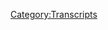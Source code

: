 {{Transcript
    | title         = [[710: Elizabeth Williamson Returns]]
    | caption       = [https://knowledgefight.libsyn.com/710-elizabeth-williamson-returns Listen to this episode on Libsyn]
    | episodeNumber = [[710: Elizabeth Williamson Returns|710]]
    | length        = 01:09:57
}}

{{MessageBox
    | header     = Warning: Bot Generated Content
    | text       = This transcript was automatically generated by transcription software and likely contains many mistakes and misattributions. Please check the audio for definitive quotes, attribution, and context.
    | image      = N3yvass4myg91.webp
    | imagewidth = 50px
    | id         = warning
}}

{{TranscriptBlock
    | name      = Unknown Speaker
    | timestamp = 00:00:00.000
    | text      = N-N-N-N-N-N-N-Knowledge Fight
}}

{{TranscriptBlock
    | name      = Unknown Speaker
    | timestamp = 00:00:12.880
    | text      = Dan and Jordan, I am sweating.
}}

{{TranscriptBlock
    | name      = Unknown Speaker
    | timestamp = 00:00:19.600
    | text      = Knowledgefight.com, it's time to pray.
}}

{{TranscriptBlock
    | name      = Unknown Speaker
    | timestamp = 00:00:21.399
    | text      = I have great respect for knowledgefight, knowledgefight.
}}

{{TranscriptBlock
    | name      = Unknown Speaker
    | timestamp = 00:00:25.160
    | text      = I'm sick of them posing as if they're the good guys saying we are the bad guys, knowledgefight.
}}

{{TranscriptBlock
    | name      = Unknown Speaker
    | timestamp = 00:00:30.000
    | text      = Dan and Jordan, knowledgefight.com, it's time to pray.
}}

{{TranscriptBlock
    | name      = Unknown Speaker
    | timestamp = 00:00:47.079
    | text      = Hey everybody, welcome back to another episode of Knowledge Fight, I'm Dan.
}}

{{TranscriptBlock
    | name      = Unknown Speaker
    | timestamp = 00:01:03.479
    | text      = I'm Jordan.
}}

{{TranscriptBlock
    | name      = Unknown Speaker
    | timestamp = 00:01:04.480
    | text      = We're a couple dudes who like to sit around, worship at the altar of Selene from afar while
}}

{{TranscriptBlock
    | name      = Unknown Speaker
    | timestamp = 00:01:08.000
    | text      = we're in this hotel room and talk a little bit about Alex Jones.
}}

{{TranscriptBlock
    | name      = Unknown Speaker
    | timestamp = 00:01:10.719
    | text      = Oh indeed we are Dan.
}}

{{TranscriptBlock
    | name      = Unknown Speaker
    | timestamp = 00:01:12.159
    | text      = Jordan.
}}

{{TranscriptBlock
    | name      = Unknown Speaker
    | timestamp = 00:01:13.159
    | text      = Dan.
}}

{{TranscriptBlock
    | name      = Unknown Speaker
    | timestamp = 00:01:14.159
    | text      = Jordan.
}}

{{TranscriptBlock
    | name      = Unknown Speaker
    | timestamp = 00:01:15.159
    | text      = Quick question for you.
}}

{{TranscriptBlock
    | name      = Unknown Speaker
    | timestamp = 00:01:16.159
    | text      = My bright spot, Jordan, is, I'm going to steal yours.
}}

{{TranscriptBlock
    | name      = Unknown Speaker
    | timestamp = 00:01:19.799
    | text      = You've already stolen mine!
}}

{{TranscriptBlock
    | name      = Unknown Speaker
    | timestamp = 00:01:21.280
    | text      = You fighting with Robert Barnes on Twitter.
}}

{{TranscriptBlock
    | name      = Unknown Speaker
    | timestamp = 00:01:24.079
    | text      = No, that one wasn't mine.
}}

{{TranscriptBlock
    | name      = Unknown Speaker
    | timestamp = 00:01:26.120
    | text      = Oh.
}}

{{TranscriptBlock
    | name      = Unknown Speaker
    | timestamp = 00:01:27.120
    | text      = No, that's not mine, but yes.
}}

{{TranscriptBlock
    | name      = Unknown Speaker
    | timestamp = 00:01:28.120
    | text      = I thought that was going to be for sure.
}}

{{TranscriptBlock
    | name      = Unknown Speaker
    | timestamp = 00:01:30.180
    | text      = One of the great delights of my life, yes.
}}

{{TranscriptBlock
    | name      = Unknown Speaker
    | timestamp = 00:01:32.319
    | text      = An Infowars character accidentally stepped into your Twitter mentions and got blown up
}}

{{TranscriptBlock
    | name      = Unknown Speaker
    | timestamp = 00:01:36.959
    | text      = with all people saying good work Barnes, getting ratioed like crazy.
}}

{{TranscriptBlock
    | name      = Unknown Speaker
    | timestamp = 00:01:42.120
    | text      = Oh man, I wouldn't have a nickname that is that belittling and then step into that arena.
}}

{{TranscriptBlock
    | name      = Unknown Speaker
    | timestamp = 00:01:49.099
    | text      = That would be me.
}}

{{TranscriptBlock
    | name      = Unknown Speaker
    | timestamp = 00:01:50.099
    | text      = I would avoid that.
}}

{{TranscriptBlock
    | name      = Unknown Speaker
    | timestamp = 00:01:51.099
    | text      = It was fun to see, of all the Twitter nonsense that you're getting into, that it was definitely
}}

{{TranscriptBlock
    | name      = Unknown Speaker
    | timestamp = 00:01:55.640
    | text      = a peak for me.
}}

{{TranscriptBlock
    | name      = Unknown Speaker
    | timestamp = 00:01:57.359
    | text      = Yes.
}}

{{TranscriptBlock
    | name      = Unknown Speaker
    | timestamp = 00:01:58.359
    | text      = Yeah, yeah.
}}

{{TranscriptBlock
    | name      = Unknown Speaker
    | timestamp = 00:01:59.359
    | text      = What about you?
}}

{{TranscriptBlock
    | name      = Unknown Speaker
    | timestamp = 00:02:00.359
    | text      = My bright spot, or my, I mean, my dark spot, I don't know.
}}

{{TranscriptBlock
    | name      = Unknown Speaker
    | timestamp = 00:02:05.239
    | text      = Whatever it is, we found out today that the man, the myth, the legend, will be testifying
}}

{{TranscriptBlock
    | name      = Unknown Speaker
    | timestamp = 00:02:13.800
    | text      = in open court.
}}

{{TranscriptBlock
    | name      = Unknown Speaker
    | timestamp = 00:02:15.280
    | text      = Tomorrow, Alex Jones is supposed to take the stand in the trial as we're recording this,
}}

{{TranscriptBlock
    | name      = Unknown Speaker
    | timestamp = 00:02:19.759
    | text      = or it'll basically be today as the episode's coming out.
}}

{{TranscriptBlock
    | name      = Unknown Speaker
    | timestamp = 00:02:22.520
    | text      = Right.
}}

{{TranscriptBlock
    | name      = Unknown Speaker
    | timestamp = 00:02:23.520
    | text      = And you would think, because here's why it's my bright spot, because if you were a wise
}}

{{TranscriptBlock
    | name      = Unknown Speaker
    | timestamp = 00:02:27.759
    | text      = man who was going to testify on your own behalf, you would absolutely stick to what you said
}}

{{TranscriptBlock
    | name      = Unknown Speaker
    | timestamp = 00:02:33.680
    | text      = in your deposition, thus proving that you are not a liar.
}}

{{TranscriptBlock
    | name      = Unknown Speaker
    | timestamp = 00:02:38.120
    | text      = That seems like it's going to be tough.
}}

{{TranscriptBlock
    | name      = Unknown Speaker
    | timestamp = 00:02:39.599
    | text      = Oh yeah.
}}

{{TranscriptBlock
    | name      = Unknown Speaker
    | timestamp = 00:02:40.599
    | text      = Yeah, because he said a lot of things in that deposition.
}}

{{TranscriptBlock
    | name      = Unknown Speaker
    | timestamp = 00:02:43.120
    | text      = Oh yeah.
}}

{{TranscriptBlock
    | name      = Unknown Speaker
    | timestamp = 00:02:44.120
    | text      = Yeah, I think that'll be wild to see, and I don't know what to expect.
}}

{{TranscriptBlock
    | name      = Unknown Speaker
    | timestamp = 00:02:50.439
    | text      = I think I'm going to shave my beard so I can be super incognito.
}}

{{TranscriptBlock
    | name      = Unknown Speaker
    | timestamp = 00:02:54.759
    | text      = We should definitely be doing that.
}}

{{TranscriptBlock
    | name      = Unknown Speaker
    | timestamp = 00:02:56.439
    | text      = But yeah, we'll see.
}}

{{TranscriptBlock
    | name      = Unknown Speaker
    | timestamp = 00:02:58.199
    | text      = We'll be there and give you all a full report on the other side.
}}

{{TranscriptBlock
    | name      = Unknown Speaker
    | timestamp = 00:03:02.439
    | text      = Of course.
}}

{{TranscriptBlock
    | name      = Unknown Speaker
    | timestamp = 00:03:03.439
    | text      = As we're recording today, as opposed to an episode talking about what's going on on Alex's
}}

{{TranscriptBlock
    | name      = Unknown Speaker
    | timestamp = 00:03:08.120
    | text      = show, I thought it would be fun to have a guest come in and talk about the goings on
}}

{{TranscriptBlock
    | name      = Unknown Speaker
    | timestamp = 00:03:14.199
    | text      = here in the trial, talk about some of the experiences that we've been seeing, some of
}}

{{TranscriptBlock
    | name      = Unknown Speaker
    | timestamp = 00:03:18.719
    | text      = the coverage.
}}

{{TranscriptBlock
    | name      = Unknown Speaker
    | timestamp = 00:03:19.719
    | text      = No way.
}}

{{TranscriptBlock
    | name      = Unknown Speaker
    | timestamp = 00:03:20.719
    | text      = Would it be a guest who is also in Austin?
}}

{{TranscriptBlock
    | name      = Unknown Speaker
    | timestamp = 00:03:22.280
    | text      = Yes.
}}

{{TranscriptBlock
    | name      = Unknown Speaker
    | timestamp = 00:03:23.280
    | text      = No way.
}}

{{TranscriptBlock
    | name      = Unknown Speaker
    | timestamp = 00:03:24.280
    | text      = Yes, but not in the room with us.
}}

{{TranscriptBlock
    | name      = Unknown Speaker
    | timestamp = 00:03:25.280
    | text      = Absolutely not.
}}

{{TranscriptBlock
    | name      = Unknown Speaker
    | timestamp = 00:03:26.280
    | text      = This stuff is dicey.
}}

{{TranscriptBlock
    | name      = Unknown Speaker
    | timestamp = 00:03:29.840
    | text      = But welcoming back to the podcast, Elizabeth Williamson.
}}

{{TranscriptBlock
    | name      = Unknown Speaker
    | timestamp = 00:03:33.479
    | text      = Thank you for joining us.
}}

{{TranscriptBlock
    | name      = Unknown Speaker
    | timestamp = 00:03:34.479
    | text      = Hey, you guys.
}}

{{TranscriptBlock
    | name      = Unknown Speaker
    | timestamp = 00:03:35.479
    | text      = Good to be not with you.
}}

{{TranscriptBlock
    | name      = Unknown Speaker
    | timestamp = 00:03:37.840
    | text      = Now let me ask you this.
}}

{{TranscriptBlock
    | name      = Unknown Speaker
    | timestamp = 00:03:39.539
    | text      = What is your bright spot?
}}

{{TranscriptBlock
    | name      = Unknown Speaker
    | timestamp = 00:03:40.539
    | text      = Ooh yeah, obviously.
}}

{{TranscriptBlock
    | name      = Unknown Speaker
    | timestamp = 00:03:42.639
    | text      = Oh my gosh.
}}

{{TranscriptBlock
    | name      = Unknown Speaker
    | timestamp = 00:03:43.639
    | text      = So, okay.
}}

{{TranscriptBlock
    | name      = Unknown Speaker
    | timestamp = 00:03:44.879
    | text      = So completely not trial related.
}}

{{TranscriptBlock
    | name      = Unknown Speaker
    | timestamp = 00:03:47.580
    | text      = My bright spot was that for the first time since I've been here, which is almost a week,
}}

{{TranscriptBlock
    | name      = Unknown Speaker
    | timestamp = 00:03:52.759
    | text      = I did get out for a run this morning and it was only 90 as opposed to 101.
}}

{{TranscriptBlock
    | name      = Unknown Speaker
    | timestamp = 00:04:00.319
    | text      = So you must've gone for that run at like 3 AM or something?
}}

{{TranscriptBlock
    | name      = Unknown Speaker
    | timestamp = 00:04:04.199
    | text      = It was at about 6.30.
}}

{{TranscriptBlock
    | name      = Unknown Speaker
    | timestamp = 00:04:07.340
    | text      = I would have figured it would be 110 by then.
}}

{{TranscriptBlock
    | name      = Unknown Speaker
    | timestamp = 00:04:09.199
    | text      = Yeah, no kidding.
}}

{{TranscriptBlock
    | name      = Unknown Speaker
    | timestamp = 00:04:10.199
    | text      = Yeah.
}}

{{TranscriptBlock
    | name      = Unknown Speaker
    | timestamp = 00:04:11.199
    | text      = Well, by the end, I have to say by the end it was getting close to Vomitsville temperature.
}}

{{TranscriptBlock
    | name      = Unknown Speaker
    | timestamp = 00:04:17.160
    | text      = Totally.
}}

{{TranscriptBlock
    | name      = Unknown Speaker
    | timestamp = 00:04:18.160
    | text      = Well, congratulations on mustering the drive to do that.
}}

{{TranscriptBlock
    | name      = Unknown Speaker
    | timestamp = 00:04:22.680
    | text      = I've been telling myself I'm going to go to the gym in our hotel for, well, we've been
}}

{{TranscriptBlock
    | name      = Unknown Speaker
    | timestamp = 00:04:27.000
    | text      = here a week.
}}

{{TranscriptBlock
    | name      = Unknown Speaker
    | timestamp = 00:04:28.000
    | text      = I've been saying it for a week and instead I have s'mores snack mix.
}}

{{TranscriptBlock
    | name      = Unknown Speaker
    | timestamp = 00:04:31.800
    | text      = I'm glad you enjoy them.
}}

{{TranscriptBlock
    | name      = Unknown Speaker
    | timestamp = 00:04:33.199
    | text      = I bought them for you.
}}

{{TranscriptBlock
    | name      = Unknown Speaker
    | timestamp = 00:04:35.839
    | text      = I think I did tell you guys about the shameful moment where I went out to go for a run and
}}

{{TranscriptBlock
    | name      = Unknown Speaker
    | timestamp = 00:04:40.279
    | text      = I wound up at Voodoo Donuts.
}}

{{TranscriptBlock
    | name      = Unknown Speaker
    | timestamp = 00:04:43.560
    | text      = And I told you there is no shame in that.
}}

{{TranscriptBlock
    | name      = Unknown Speaker
    | timestamp = 00:04:45.399
    | text      = I'm running away from being healthy.
}}

{{TranscriptBlock
    | name      = Unknown Speaker
    | timestamp = 00:04:47.079
    | text      = Yeah, that was really...
}}

{{TranscriptBlock
    | name      = Unknown Speaker
    | timestamp = 00:04:49.079
    | text      = What'd you get at the Voodoo Donuts?
}}

{{TranscriptBlock
    | name      = Unknown Speaker
    | timestamp = 00:04:51.639
    | text      = So they have a limited edition banana cream pie donut.
}}

{{TranscriptBlock
    | name      = Unknown Speaker
    | timestamp = 00:04:57.079
    | text      = Yeah, that was a lot of frosting.
}}

{{TranscriptBlock
    | name      = Unknown Speaker
    | timestamp = 00:05:02.519
    | text      = And then the diet donut that I got just to feel a little bit better about myself.
}}

{{TranscriptBlock
    | name      = Unknown Speaker
    | timestamp = 00:05:07.319
    | text      = So it's the Voodoo Donuts version of a salad.
}}

{{TranscriptBlock
    | name      = Unknown Speaker
    | timestamp = 00:05:13.839
    | text      = Cinnamon cake donut.
}}

{{TranscriptBlock
    | name      = Unknown Speaker
    | timestamp = 00:05:15.319
    | text      = Ooh, yeah.
}}

{{TranscriptBlock
    | name      = Unknown Speaker
    | timestamp = 00:05:17.560
    | text      = I got this peanut butter banana thing that was- Some sort of an Elvis situation?
}}

{{TranscriptBlock
    | name      = Unknown Speaker
    | timestamp = 00:05:22.579
    | text      = No idea, but it was the size of a horse's flank.
}}

{{TranscriptBlock
    | name      = Unknown Speaker
    | timestamp = 00:05:25.560
    | text      = Like it was absurd to try and fit that anywhere near my mouth.
}}

{{TranscriptBlock
    | name      = Unknown Speaker
    | timestamp = 00:05:31.199
    | text      = I'm ashamed to say that over two days I ate a third of it.
}}

{{TranscriptBlock
    | name      = Unknown Speaker
    | timestamp = 00:05:35.240
    | text      = Ooh, yeah.
}}

{{TranscriptBlock
    | name      = Unknown Speaker
    | timestamp = 00:05:37.079
    | text      = Mine was so sort of sticky that I couldn't really finish it.
}}

{{TranscriptBlock
    | name      = Unknown Speaker
    | timestamp = 00:05:42.199
    | text      = And then I didn't know what to do with it because I didn't want to throw it into the
}}

{{TranscriptBlock
    | name      = Unknown Speaker
    | timestamp = 00:05:45.959
    | text      = hotel wastebasket.
}}

{{TranscriptBlock
    | name      = Unknown Speaker
    | timestamp = 00:05:47.759
    | text      = Your room will just smell like donuts.
}}

{{TranscriptBlock
    | name      = Unknown Speaker
    | timestamp = 00:05:51.399
    | text      = I actually put it in the toilet.
}}

{{TranscriptBlock
    | name      = Unknown Speaker
    | timestamp = 00:06:01.879
    | text      = I thought this was going to be a, I threw it off a balcony situation.
}}

{{TranscriptBlock
    | name      = Unknown Speaker
    | timestamp = 00:06:04.319
    | text      = I really thought that we were going to a different direction.
}}

{{TranscriptBlock
    | name      = Unknown Speaker
    | timestamp = 00:06:09.279
    | text      = I mean, did you leave it there?
}}

{{TranscriptBlock
    | name      = Unknown Speaker
    | timestamp = 00:06:11.360
    | text      = It's a solution to the problem.
}}

{{TranscriptBlock
    | name      = Unknown Speaker
    | timestamp = 00:06:13.360
    | text      = No, I flushed it.
}}

{{TranscriptBlock
    | name      = Unknown Speaker
    | timestamp = 00:06:14.920
    | text      = It was kind of like cutting out the middleman, right?
}}

{{TranscriptBlock
    | name      = Unknown Speaker
    | timestamp = 00:06:21.759
    | text      = That is crafty.
}}

{{TranscriptBlock
    | name      = Unknown Speaker
    | timestamp = 00:06:22.759
    | text      = Oh, the alligators got a little bit bigger yesterday.
}}

{{TranscriptBlock
    | name      = Unknown Speaker
    | timestamp = 00:06:25.759
    | text      = And they all smell like bananas.
}}

{{TranscriptBlock
    | name      = Unknown Speaker
    | timestamp = 00:06:30.480
    | text      = I personally can't get away from the oh captain, my captain, the captain crunch donut.
}}

{{TranscriptBlock
    | name      = Unknown Speaker
    | timestamp = 00:06:35.959
    | text      = And I hate myself every single time.
}}

{{TranscriptBlock
    | name      = Unknown Speaker
    | timestamp = 00:06:39.600
    | text      = Oh, it's good.
}}

{{TranscriptBlock
    | name      = Unknown Speaker
    | timestamp = 00:06:40.600
    | text      = I eat it.
}}

{{TranscriptBlock
    | name      = Unknown Speaker
    | timestamp = 00:06:41.600
    | text      = It's kind of stressful.
}}

{{TranscriptBlock
    | name      = Unknown Speaker
    | timestamp = 00:06:42.600
    | text      = And you don't really know unless you do the QR code, which I'm not very good at what your
}}

{{TranscriptBlock
    | name      = Unknown Speaker
    | timestamp = 00:06:50.040
    | text      = choices are.
}}

{{TranscriptBlock
    | name      = Unknown Speaker
    | timestamp = 00:06:51.120
    | text      = So I'm looking at the sort of revolving, you know, that old school bakery, you know, like
}}

{{TranscriptBlock
    | name      = Unknown Speaker
    | timestamp = 00:06:56.319
    | text      = diner revolving display as you get up to the checkout and you're like, all right, what
}}

{{TranscriptBlock
    | name      = Unknown Speaker
    | timestamp = 00:07:03.600
    | text      = do I choose?
}}

{{TranscriptBlock
    | name      = Unknown Speaker
    | timestamp = 00:07:04.600
    | text      = What do I choose?
}}

{{TranscriptBlock
    | name      = Unknown Speaker
    | timestamp = 00:07:05.600
    | text      = It's kind of a, it's a stressful moment.
}}

{{TranscriptBlock
    | name      = Unknown Speaker
    | timestamp = 00:07:07.360
    | text      = So I did see that, that poster.
}}

{{TranscriptBlock
    | name      = Unknown Speaker
    | timestamp = 00:07:09.639
    | text      = I'm going to tell you something in a non misogynist way.
}}

{{TranscriptBlock
    | name      = Unknown Speaker
    | timestamp = 00:07:12.399
    | text      = I'm going to do my best to do this.
}}

{{TranscriptBlock
    | name      = Unknown Speaker
    | timestamp = 00:07:13.959
    | text      = Okay.
}}

{{TranscriptBlock
    | name      = Unknown Speaker
    | timestamp = 00:07:14.959
    | text      = They deliver baby.
}}

{{TranscriptBlock
    | name      = Unknown Speaker
    | timestamp = 00:07:15.959
    | text      = Yeah.
}}

{{TranscriptBlock
    | name      = Unknown Speaker
    | timestamp = 00:07:16.959
    | text      = Oh, they do.
}}

{{TranscriptBlock
    | name      = Unknown Speaker
    | timestamp = 00:07:17.959
    | text      = They'll bring it to your door.
}}

{{TranscriptBlock
    | name      = Unknown Speaker
    | timestamp = 00:07:21.160
    | text      = Yeah.
}}

{{TranscriptBlock
    | name      = Unknown Speaker
    | timestamp = 00:07:22.160
    | text      = I had to do that myself because I, I couldn't handle, well, basically the moment that you're
}}

{{TranscriptBlock
    | name      = Unknown Speaker
    | timestamp = 00:07:26.839
    | text      = describing was the, uh, the kid in the candy store, but like, I'm not a kid.
}}

{{TranscriptBlock
    | name      = Unknown Speaker
    | timestamp = 00:07:31.480
    | text      = I'm not going to soup Nazi a donut.
}}

{{TranscriptBlock
    | name      = Unknown Speaker
    | timestamp = 00:07:33.259
    | text      = You bring it to my home.
}}

{{TranscriptBlock
    | name      = Unknown Speaker
    | timestamp = 00:07:34.680
    | text      = Exactly.
}}

{{TranscriptBlock
    | name      = Unknown Speaker
    | timestamp = 00:07:35.680
    | text      = I, it was kind of fun though, to go there early in the morning because it's a combination
}}

{{TranscriptBlock
    | name      = Unknown Speaker
    | timestamp = 00:07:43.000
    | text      = of people who are like you who really want to get there before the line forms and people
}}

{{TranscriptBlock
    | name      = Unknown Speaker
    | timestamp = 00:07:49.000
    | text      = who are waiting for you to buy them one and give it to them on the street.
}}

{{TranscriptBlock
    | name      = Unknown Speaker
    | timestamp = 00:07:55.600
    | text      = So yeah, when I was in town for the depositions, I went there at night.
}}

{{TranscriptBlock
    | name      = Unknown Speaker
    | timestamp = 00:08:01.319
    | text      = I went there at like, uh, after we'd all got done with everything, I think it was probably
}}

{{TranscriptBlock
    | name      = Unknown Speaker
    | timestamp = 00:08:05.600
    | text      = like 11 or something and there were just drunk people hanging out at food or donuts.
}}

{{TranscriptBlock
    | name      = Unknown Speaker
    | timestamp = 00:08:10.399
    | text      = Totally.
}}

{{TranscriptBlock
    | name      = Unknown Speaker
    | timestamp = 00:08:11.399
    | text      = I think it is kind of an after the, yeah, after the party kind of place.
}}

{{TranscriptBlock
    | name      = Unknown Speaker
    | timestamp = 00:08:15.680
    | text      = I'm not sure that's what I want after a big night.
}}

{{TranscriptBlock
    | name      = Unknown Speaker
    | timestamp = 00:08:18.660
    | text      = If you're a donut shop that stays open past 11 you are giving drunk people donuts.
}}

{{TranscriptBlock
    | name      = Unknown Speaker
    | timestamp = 00:08:24.040
    | text      = That's your business model.
}}

{{TranscriptBlock
    | name      = Unknown Speaker
    | timestamp = 00:08:25.040
    | text      = I want, I want nachos or something filled with chili.
}}

{{TranscriptBlock
    | name      = Unknown Speaker
    | timestamp = 00:08:29.759
    | text      = I think if I went there after the bars, yeah, I'd want like some kind of chili thing.
}}

{{TranscriptBlock
    | name      = Unknown Speaker
    | timestamp = 00:08:34.759
    | text      = I think you just created a situation that gives Dan a heart attack in two years.
}}

{{TranscriptBlock
    | name      = Unknown Speaker
    | timestamp = 00:08:38.559
    | text      = Yeah.
}}

{{TranscriptBlock
    | name      = Unknown Speaker
    | timestamp = 00:08:39.559
    | text      = Chili, Mac, chili and mac and cheese inside a donut.
}}

{{TranscriptBlock
    | name      = Unknown Speaker
    | timestamp = 00:08:42.519
    | text      = Oh, there's a million dollar idea Liz.
}}

{{TranscriptBlock
    | name      = Unknown Speaker
    | timestamp = 00:08:45.200
    | text      = You've killed him.
}}

{{TranscriptBlock
    | name      = Unknown Speaker
    | timestamp = 00:08:46.200
    | text      = You've killed my best friend.
}}

{{TranscriptBlock
    | name      = Unknown Speaker
    | timestamp = 00:08:47.879
    | text      = How dare you?
}}

{{TranscriptBlock
    | name      = Unknown Speaker
    | timestamp = 00:08:48.879
    | text      = It's like a pastry turducken.
}}

{{TranscriptBlock
    | name      = Unknown Speaker
    | timestamp = 00:08:52.559
    | text      = So good.
}}

{{TranscriptBlock
    | name      = Unknown Speaker
    | timestamp = 00:08:53.559
    | text      = So good.
}}

{{TranscriptBlock
    | name      = Unknown Speaker
    | timestamp = 00:08:54.559
    | text      = Chili, mac and cheese.
}}

{{TranscriptBlock
    | name      = Unknown Speaker
    | timestamp = 00:08:56.559
    | text      = All right.
}}

{{TranscriptBlock
    | name      = Unknown Speaker
    | timestamp = 00:08:57.559
    | text      = Liz, we are here not just for donuts, although they are more positive in many ways than a
}}

{{TranscriptBlock
    | name      = Unknown Speaker
    | timestamp = 00:09:04.080
    | text      = lot of the other stuff that's that's happening in town.
}}

{{TranscriptBlock
    | name      = Unknown Speaker
    | timestamp = 00:09:06.600
    | text      = I think that's why we fled to that subject.
}}

{{TranscriptBlock
    | name      = Unknown Speaker
    | timestamp = 00:09:09.039
    | text      = Yeah.
}}

{{TranscriptBlock
    | name      = Unknown Speaker
    | timestamp = 00:09:10.039
    | text      = You got it.
}}

{{TranscriptBlock
    | name      = Unknown Speaker
    | timestamp = 00:09:11.039
    | text      = Greener pastures, flushing donuts.
}}

{{TranscriptBlock
    | name      = Unknown Speaker
    | timestamp = 00:09:12.039
    | text      = I told you that, that's kind of a shameful episode.
}}

{{TranscriptBlock
    | name      = Unknown Speaker
    | timestamp = 00:09:20.039
    | text      = Hey, listen, you didn't tell us, you told everybody.
}}

{{TranscriptBlock
    | name      = Unknown Speaker
    | timestamp = 00:09:23.639
    | text      = I know, I did.
}}

{{TranscriptBlock
    | name      = Unknown Speaker
    | timestamp = 00:09:25.919
    | text      = This is humanizing.
}}

{{TranscriptBlock
    | name      = Unknown Speaker
    | timestamp = 00:09:26.919
    | text      = Yes, yes.
}}

{{TranscriptBlock
    | name      = Unknown Speaker
    | timestamp = 00:09:27.919
    | text      = Who amongst the wonks has not flushed a donut?
}}

{{TranscriptBlock
    | name      = Unknown Speaker
    | timestamp = 00:09:30.720
    | text      = I will tell you, it is very rare to not find a fresh donut.
}}

{{TranscriptBlock
    | name      = Unknown Speaker
    | timestamp = 00:09:34.559
    | text      = It wasn't a whole big thing.
}}

{{TranscriptBlock
    | name      = Unknown Speaker
    | timestamp = 00:09:35.879
    | text      = I just, you know, I didn't, I didn't destroy the environment or ruin the plumbing.
}}

{{TranscriptBlock
    | name      = Unknown Speaker
    | timestamp = 00:09:40.159
    | text      = Good, good.
}}

{{TranscriptBlock
    | name      = Unknown Speaker
    | timestamp = 00:09:41.159
    | text      = Only my own plumbing by eating most of it.
}}

{{TranscriptBlock
    | name      = Unknown Speaker
    | timestamp = 00:09:44.659
    | text      = That is how much we don't want to get to the trial is that we almost got there and then
}}

{{TranscriptBlock
    | name      = Unknown Speaker
    | timestamp = 00:09:49.320
    | text      = immediately we're like, nope, back to donuts.
}}

{{TranscriptBlock
    | name      = Unknown Speaker
    | timestamp = 00:09:53.600
    | text      = You turned.
}}

{{TranscriptBlock
    | name      = Unknown Speaker
    | timestamp = 00:09:56.720
    | text      = So I wanted to ask you a little bit, because we're all in town to observe and experience
}}

{{TranscriptBlock
    | name      = Unknown Speaker
    | timestamp = 00:10:05.440
    | text      = this trial.
}}

{{TranscriptBlock
    | name      = Unknown Speaker
    | timestamp = 00:10:08.320
    | text      = You in a far more professional capacity than us, but you also have had more experience
}}

{{TranscriptBlock
    | name      = Unknown Speaker
    | timestamp = 00:10:17.440
    | text      = on this story in particular, you know, following the Sandy Hook story with your book that came
}}

{{TranscriptBlock
    | name      = Unknown Speaker
    | timestamp = 00:10:24.500
    | text      = out recently.
}}

{{TranscriptBlock
    | name      = Unknown Speaker
    | timestamp = 00:10:26.679
    | text      = To engage in a cliche, you literally wrote the book on this case.
}}

{{TranscriptBlock
    | name      = Unknown Speaker
    | timestamp = 00:10:30.320
    | text      = Yeah.
}}

{{TranscriptBlock
    | name      = Unknown Speaker
    | timestamp = 00:10:31.320
    | text      = Yeah.
}}

{{TranscriptBlock
    | name      = Unknown Speaker
    | timestamp = 00:10:32.320
    | text      = So I was wondering how you've experienced it so far.
}}

{{TranscriptBlock
    | name      = Unknown Speaker
    | timestamp = 00:10:36.960
    | text      = So I have to say, you know, I, I worried about a little bit because as you say, you know,
}}

{{TranscriptBlock
    | name      = Unknown Speaker
    | timestamp = 00:10:44.879
    | text      = writing the book, I got kind of invested in definitely the plight of the families and
}}

{{TranscriptBlock
    | name      = Unknown Speaker
    | timestamp = 00:10:50.679
    | text      = got to know them pretty well.
}}

{{TranscriptBlock
    | name      = Unknown Speaker
    | timestamp = 00:10:53.240
    | text      = And and today I, you know, listening to Mr. Crouch, the therapist who has worked with
}}

{{TranscriptBlock
    | name      = Unknown Speaker
    | timestamp = 00:11:03.200
    | text      = Neil Hezlin and Scarlett Lewis, I did have a couple moments where I was, I really got
}}

{{TranscriptBlock
    | name      = Unknown Speaker
    | timestamp = 00:11:10.720
    | text      = a little bit emotional about, you know, what he had to say about their struggle, you know,
}}

{{TranscriptBlock
    | name      = Unknown Speaker
    | timestamp = 00:11:15.919
    | text      = with everything, you know, and he described this sort of two buckets, one, you lose your
}}

{{TranscriptBlock
    | name      = Unknown Speaker
    | timestamp = 00:11:21.399
    | text      = son in a mass shooting, and the second bucket, people call you a liar and say that not only
}}

{{TranscriptBlock
    | name      = Unknown Speaker
    | timestamp = 00:11:28.419
    | text      = was he not killed in that way that he never existed.
}}

{{TranscriptBlock
    | name      = Unknown Speaker
    | timestamp = 00:11:33.000
    | text      = And and at one point, you know, they that Mr. Crouch, the therapist was being, you know,
}}

{{TranscriptBlock
    | name      = Unknown Speaker
    | timestamp = 00:11:41.879
    | text      = prompted to say, Well, what does that actually mean?
}}

{{TranscriptBlock
    | name      = Unknown Speaker
    | timestamp = 00:11:45.039
    | text      = You know, when when as a parent, you're kind of dealing with those claims.
}}

{{TranscriptBlock
    | name      = Unknown Speaker
    | timestamp = 00:11:49.659
    | text      = And he said, you know, it's just so important to Neil and Scarlett, Jesse's parents that
}}

{{TranscriptBlock
    | name      = Unknown Speaker
    | timestamp = 00:11:56.200
    | text      = he mattered, you know, that, that this was and Jesse in particular, has a very particular
}}

{{TranscriptBlock
    | name      = Unknown Speaker
    | timestamp = 00:12:04.120
    | text      = narrative.
}}

{{TranscriptBlock
    | name      = Unknown Speaker
    | timestamp = 00:12:05.120
    | text      = And that's that, you know, he, when the gunman entered his classroom and started shooting,
}}

{{TranscriptBlock
    | name      = Unknown Speaker
    | timestamp = 00:12:11.799
    | text      = there was a pause in the shooting where either the magazine jammed or he was reloading.
}}

{{TranscriptBlock
    | name      = Unknown Speaker
    | timestamp = 00:12:19.220
    | text      = And Jesse yelled run, and nine children ran, and they survived.
}}

{{TranscriptBlock
    | name      = Unknown Speaker
    | timestamp = 00:12:26.320
    | text      = And so, you know, one thing that I'm sure that Neil and Scarlett will speak about is
}}

{{TranscriptBlock
    | name      = Unknown Speaker
    | timestamp = 00:12:31.000
    | text      = that he was actually given fallen heroes funeral, because the police, you know, recognize that
}}

{{TranscriptBlock
    | name      = Unknown Speaker
    | timestamp = 00:12:39.799
    | text      = as an act of heroism.
}}

{{TranscriptBlock
    | name      = Unknown Speaker
    | timestamp = 00:12:42.519
    | text      = And the children who survived said what had happened, and that's how they knew.
}}

{{TranscriptBlock
    | name      = Unknown Speaker
    | timestamp = 00:12:47.720
    | text      = So that part of his life is tremendously important to Neil and Scarlett, as you can imagine,
}}

{{TranscriptBlock
    | name      = Unknown Speaker
    | timestamp = 00:12:56.279
    | text      = and this idea that that would be taken from them.
}}

{{TranscriptBlock
    | name      = Unknown Speaker
    | timestamp = 00:12:59.639
    | text      = The first thing they they both told me, and I met them separately.
}}

{{TranscriptBlock
    | name      = Unknown Speaker
    | timestamp = 00:13:05.159
    | text      = But the first thing they told me was that story.
}}

{{TranscriptBlock
    | name      = Unknown Speaker
    | timestamp = 00:13:10.480
    | text      = And so it's so important to them and to have that strip from them.
}}

{{TranscriptBlock
    | name      = Unknown Speaker
    | timestamp = 00:13:16.039
    | text      = You know, and their their therapist, obviously, described it so well, it is it's like saying,
}}

{{TranscriptBlock
    | name      = Unknown Speaker
    | timestamp = 00:13:22.519
    | text      = you know, it's, it's taking that last bit that someone would cling to, and saying that
}}

{{TranscriptBlock
    | name      = Unknown Speaker
    | timestamp = 00:13:29.240
    | text      = these were his final moments, he was a fine child and and saved his classmates in his
}}

{{TranscriptBlock
    | name      = Unknown Speaker
    | timestamp = 00:13:35.960
    | text      = final moments, and to think that someone in order to sell supplements, or, you know, I
}}

{{TranscriptBlock
    | name      = Unknown Speaker
    | timestamp = 00:13:46.440
    | text      = would take that that that shred from you is really, that really got me I gotta say,
}}

{{TranscriptBlock
    | name      = Unknown Speaker
    | timestamp = 00:13:53.120
    | text      = you know, the the thing that got me about that is the, the therapist, as much and as
}}

{{TranscriptBlock
    | name      = Unknown Speaker
    | timestamp = 00:14:01.720
    | text      = powerful as that story was, when he was asked, what's the most important thing to the parents?
}}

{{TranscriptBlock
    | name      = Unknown Speaker
    | timestamp = 00:14:08.279
    | text      = What's the most important thing to them?
}}

{{TranscriptBlock
    | name      = Unknown Speaker
    | timestamp = 00:14:11.120
    | text      = He didn't say that his he was remembered as a hero, or he was remembered as somebody who
}}

{{TranscriptBlock
    | name      = Unknown Speaker
    | timestamp = 00:14:16.320
    | text      = saved anybody.
}}

{{TranscriptBlock
    | name      = Unknown Speaker
    | timestamp = 00:14:17.879
    | text      = He choked up.
}}

{{TranscriptBlock
    | name      = Unknown Speaker
    | timestamp = 00:14:18.879
    | text      = And he said, the most important thing to me, or the most important thing to the parents
}}

{{TranscriptBlock
    | name      = Unknown Speaker
    | timestamp = 00:14:23.860
    | text      = is just to let people know to let the world know that he lived.
}}

{{TranscriptBlock
    | name      = Unknown Speaker
    | timestamp = 00:14:28.919
    | text      = Yeah,
}}

{{TranscriptBlock
    | name      = Unknown Speaker
    | timestamp = 00:14:29.919
    | text      = that he mattered.
}}

{{TranscriptBlock
    | name      = Unknown Speaker
    | timestamp = 00:14:31.679
    | text      = That word he mattered.
}}

{{TranscriptBlock
    | name      = Unknown Speaker
    | timestamp = 00:14:33.919
    | text      = That was when I actually did have to look down and compose myself.
}}

{{TranscriptBlock
    | name      = Unknown Speaker
    | timestamp = 00:14:39.240
    | text      = Oh, I cried like a baby.
}}

{{TranscriptBlock
    | name      = Unknown Speaker
    | timestamp = 00:14:40.879
    | text      = I was in my hotel room.
}}

{{TranscriptBlock
    | name      = Unknown Speaker
    | timestamp = 00:14:41.879
    | text      = I didn't have to worry about people like judging me in the courtroom, weeping uncontrollably.
}}

{{TranscriptBlock
    | name      = Unknown Speaker
    | timestamp = 00:14:48.399
    | text      = Yeah.
}}

{{TranscriptBlock
    | name      = Unknown Speaker
    | timestamp = 00:14:49.399
    | text      = That and you know why because that those words were Veronique de la Rosa, who is the mother
}}

{{TranscriptBlock
    | name      = Unknown Speaker
    | timestamp = 00:14:56.399
    | text      = of Noah posner, who is the youngest Sandy Hook victim.
}}

{{TranscriptBlock
    | name      = Unknown Speaker
    | timestamp = 00:15:00.879
    | text      = She right after the shooting, she said the same thing to Anderson Cooper in an interview.
}}

{{TranscriptBlock
    | name      = Unknown Speaker
    | timestamp = 00:15:08.820
    | text      = She said, I just want people to know that he mattered.
}}

{{TranscriptBlock
    | name      = Unknown Speaker
    | timestamp = 00:15:12.480
    | text      = He mattered, you know, and that, that, I don't know something about that for now I'm going
}}

{{TranscriptBlock
    | name      = Unknown Speaker
    | timestamp = 00:15:19.519
    | text      = to have to take a beat here.
}}

{{TranscriptBlock
    | name      = Unknown Speaker
    | timestamp = 00:15:21.659
    | text      = But take your time formulation is you know, like, it just speaks to how much is stripped
}}

{{TranscriptBlock
    | name      = Unknown Speaker
    | timestamp = 00:15:31.799
    | text      = from you when you lose a loved one in this way, particularly your child, that you're
}}

{{TranscriptBlock
    | name      = Unknown Speaker
    | timestamp = 00:15:39.159
    | text      = then kind of by yourself saying, he mattered.
}}

{{TranscriptBlock
    | name      = Unknown Speaker
    | timestamp = 00:15:45.399
    | text      = I mean, really, that's, that just speaks to the utter desolation.
}}

{{TranscriptBlock
    | name      = Unknown Speaker
    | timestamp = 00:15:51.440
    | text      = That that these parents must feel.
}}

{{TranscriptBlock
    | name      = Unknown Speaker
    | timestamp = 00:15:55.320
    | text      = Yeah, I found I found almost everything that went on today.
}}

{{TranscriptBlock
    | name      = Unknown Speaker
    | timestamp = 00:16:01.259
    | text      = Quite heavy and impactful.
}}

{{TranscriptBlock
    | name      = Unknown Speaker
    | timestamp = 00:16:03.279
    | text      = Yeah, of course.
}}

{{TranscriptBlock
    | name      = Unknown Speaker
    | timestamp = 00:16:05.059
    | text      = For a lot of those the same reasons we're touching on.
}}

{{TranscriptBlock
    | name      = Unknown Speaker
    | timestamp = 00:16:10.279
    | text      = And that's one reason that I think I want to I want to ask you about a couple of questions
}}

{{TranscriptBlock
    | name      = Unknown Speaker
    | timestamp = 00:16:14.860
    | text      = about the trial just because after we heard that testimony, we also saw the way that the
}}

{{TranscriptBlock
    | name      = Unknown Speaker
    | timestamp = 00:16:22.279
    | text      = defense behaved in their cross examination and how the the judge was not happy with their
}}

{{TranscriptBlock
    | name      = Unknown Speaker
    | timestamp = 00:16:29.960
    | text      = behavior.
}}

{{TranscriptBlock
    | name      = Unknown Speaker
    | timestamp = 00:16:30.960
    | text      = Did you did you experience that in in that kind of way?
}}

{{TranscriptBlock
    | name      = Unknown Speaker
    | timestamp = 00:16:34.600
    | text      = Yeah.
}}

{{TranscriptBlock
    | name      = Unknown Speaker
    | timestamp = 00:16:35.600
    | text      = And so here's an interesting thing.
}}

{{TranscriptBlock
    | name      = Unknown Speaker
    | timestamp = 00:16:37.440
    | text      = So as you can well imagine, there are a lot of lawyers in these parts who are watching
}}

{{TranscriptBlock
    | name      = Unknown Speaker
    | timestamp = 00:16:43.720
    | text      = this trial because as we know, it's live streamed.
}}

{{TranscriptBlock
    | name      = Unknown Speaker
    | timestamp = 00:16:47.080
    | text      = I know one of them was fighting with Jordan on Twitter earlier.
}}

{{TranscriptBlock
    | name      = Unknown Speaker
    | timestamp = 00:16:50.279
    | text      = Hell yeah, really.
}}

{{TranscriptBlock
    | name      = Unknown Speaker
    | timestamp = 00:16:52.279
    | text      = Yeah, good work, Barnes.
}}

{{TranscriptBlock
    | name      = Unknown Speaker
    | timestamp = 00:16:55.039
    | text      = Yeah, okay him.
}}

{{TranscriptBlock
    | name      = Unknown Speaker
    | timestamp = 00:16:57.200
    | text      = But also a lot of regular lawyers who are watching this and are just riveted by this
}}

{{TranscriptBlock
    | name      = Unknown Speaker
    | timestamp = 00:17:04.279
    | text      = because it's such a challenging case for you know, the the families lawyers, obviously.
}}

{{TranscriptBlock
    | name      = Unknown Speaker
    | timestamp = 00:17:13.160
    | text      = And certainly for Alex Jones's lawyers, but yeah, but they were saying, you know, one
}}

{{TranscriptBlock
    | name      = Unknown Speaker
    | timestamp = 00:17:20.779
    | text      = of the things that you know, the unenviable position that Alex Jones's lawyer is in is
}}

{{TranscriptBlock
    | name      = Unknown Speaker
    | timestamp = 00:17:26.319
    | text      = that he of course cannot attack Neil and Scarlett when they testify tomorrow.
}}

{{TranscriptBlock
    | name      = Unknown Speaker
    | timestamp = 00:17:32.319
    | text      = So the alternative that he has is to attack, you know, Dr. Lubit, who was the you know,
}}

{{TranscriptBlock
    | name      = Unknown Speaker
    | timestamp = 00:17:39.440
    | text      = the forensic psychiatrist who had, you know, spoken with them, and to attack Mr. Crouch,
}}

{{TranscriptBlock
    | name      = Unknown Speaker
    | timestamp = 00:17:45.559
    | text      = their actual therapist.
}}

{{TranscriptBlock
    | name      = Unknown Speaker
    | timestamp = 00:17:47.200
    | text      = So it's, you know, lower stakes to try and impeach them than to go head to head, of course,
}}

{{TranscriptBlock
    | name      = Unknown Speaker
    | timestamp = 00:17:55.039
    | text      = with Jesse's parents.
}}

{{TranscriptBlock
    | name      = Unknown Speaker
    | timestamp = 00:17:57.339
    | text      = So so that was sort of interesting.
}}

{{TranscriptBlock
    | name      = Unknown Speaker
    | timestamp = 00:18:00.440
    | text      = But because the therapist, Mr. Crouch was so kind of a sympathetic character himself,
}}

{{TranscriptBlock
    | name      = Unknown Speaker
    | timestamp = 00:18:09.640
    | text      = I mean, he actually filled up when he said that about, he mattered, you know, he was
}}

{{TranscriptBlock
    | name      = Unknown Speaker
    | timestamp = 00:18:14.839
    | text      = filling up himself and, you know, he obviously feels very deeply, you know, for Neil and
}}

{{TranscriptBlock
    | name      = Unknown Speaker
    | timestamp = 00:18:22.880
    | text      = Scarlett and for Jesse and JT, his older brother.
}}

{{TranscriptBlock
    | name      = Unknown Speaker
    | timestamp = 00:18:26.940
    | text      = And so I think it was a lot more difficult than they had anticipated.
}}

{{TranscriptBlock
    | name      = Unknown Speaker
    | timestamp = 00:18:32.119
    | text      = This wasn't a clinical guy, you know, this was somebody who was really very much invested
}}

{{TranscriptBlock
    | name      = Unknown Speaker
    | timestamp = 00:18:38.339
    | text      = in the plight of this family.
}}

{{TranscriptBlock
    | name      = Unknown Speaker
    | timestamp = 00:18:40.160
    | text      = And I think that made it super tough to kind of uncross come back and say, well, what about
}}

{{TranscriptBlock
    | name      = Unknown Speaker
    | timestamp = 00:18:47.240
    | text      = this?
}}

{{TranscriptBlock
    | name      = Unknown Speaker
    | timestamp = 00:18:48.240
    | text      = And that whole thing of showing him the diagnostic manual, the DSM-5 was just bizarre episodes
}}

{{TranscriptBlock
    | name      = Unknown Speaker
    | timestamp = 00:18:55.240
    | text      = because my favorite thing that I think has ever happened, I've ever seen it.
}}

{{TranscriptBlock
    | name      = Unknown Speaker
    | timestamp = 00:18:59.359
    | text      = It looked like he just Googled something he tried to he tried to catch.
}}

{{TranscriptBlock
    | name      = Unknown Speaker
    | timestamp = 00:19:04.960
    | text      = So what happened was he was trying to catch, you're talking about the defense lawyers,
}}

{{TranscriptBlock
    | name      = Unknown Speaker
    | timestamp = 00:19:11.119
    | text      = the defense lawyer was trying to catch the therapist in like a, you don't know the exact
}}

{{TranscriptBlock
    | name      = Unknown Speaker
    | timestamp = 00:19:19.220
    | text      = definition of PTSD, do you?
}}

{{TranscriptBlock
    | name      = Unknown Speaker
    | timestamp = 00:19:22.059
    | text      = So the first thing he did was he tried to bring up the definition to the therapist and
}}

{{TranscriptBlock
    | name      = Unknown Speaker
    | timestamp = 00:19:27.640
    | text      = realized that he had brought the wrong version of the DSM, which was an issue.
}}

{{TranscriptBlock
    | name      = Unknown Speaker
    | timestamp = 00:19:33.059
    | text      = So then he went to the APA's website to try and find the definition in the DSM-5.
}}

{{TranscriptBlock
    | name      = Unknown Speaker
    | timestamp = 00:19:40.759
    | text      = However, he found the APA's summary definition of the DSM-5 and in so doing revealed that
}}

{{TranscriptBlock
    | name      = Unknown Speaker
    | timestamp = 00:19:48.799
    | text      = he had no idea what he was talking about, the therapist went, I don't think I know what
}}

{{TranscriptBlock
    | name      = Unknown Speaker
    | timestamp = 00:19:54.480
    | text      = you're talking.
}}

{{TranscriptBlock
    | name      = Unknown Speaker
    | timestamp = 00:19:55.480
    | text      = I don't think I know what you're showing me.
}}

{{TranscriptBlock
    | name      = Unknown Speaker
    | timestamp = 00:19:57.559
    | text      = And then he just changed questions.
}}

{{TranscriptBlock
    | name      = Unknown Speaker
    | timestamp = 00:19:59.519
    | text      = And then the lawyer turned around and ran into a chef, 100% absolutely, absolutely.
}}

{{TranscriptBlock
    | name      = Unknown Speaker
    | timestamp = 00:20:04.000
    | text      = Yes.
}}

{{TranscriptBlock
    | name      = Unknown Speaker
    | timestamp = 00:20:05.000
    | text      = Oh no, there are two guys walking by holding a glass pane.
}}

{{TranscriptBlock
    | name      = Unknown Speaker
    | timestamp = 00:20:10.559
    | text      = Yeah.
}}

{{TranscriptBlock
    | name      = Unknown Speaker
    | timestamp = 00:20:11.559
    | text      = I was watching, I was watching that and I did, I found it to be really uncomfortable
}}

{{TranscriptBlock
    | name      = Unknown Speaker
    | timestamp = 00:20:15.640
    | text      = because even executed well, I don't really know how that's going to play.
}}

{{TranscriptBlock
    | name      = Unknown Speaker
    | timestamp = 00:20:22.200
    | text      = And then just the fumbling of it was tragic.
}}

{{TranscriptBlock
    | name      = Unknown Speaker
    | timestamp = 00:20:25.440
    | text      = That was really grim.
}}

{{TranscriptBlock
    | name      = Unknown Speaker
    | timestamp = 00:20:26.440
    | text      = Yeah.
}}

{{TranscriptBlock
    | name      = Unknown Speaker
    | timestamp = 00:20:27.440
    | text      = And isn't it funny, like no matter who you're watching, it's a public performance.
}}

{{TranscriptBlock
    | name      = Unknown Speaker
    | timestamp = 00:20:34.059
    | text      = And so you're kind of cringing, no matter, you know, like just, just taking out, you
}}

{{TranscriptBlock
    | name      = Unknown Speaker
    | timestamp = 00:20:41.000
    | text      = know, lawyers for the defense, lawyers for the plaintiffs, you know, just taking all
}}

{{TranscriptBlock
    | name      = Unknown Speaker
    | timestamp = 00:20:45.319
    | text      = that out.
}}

{{TranscriptBlock
    | name      = Unknown Speaker
    | timestamp = 00:20:46.319
    | text      = It's a public performance.
}}

{{TranscriptBlock
    | name      = Unknown Speaker
    | timestamp = 00:20:47.319
    | text      = So whenever anyone stumbles or there's some kind of, you know, weird, awkward thing that
}}

{{TranscriptBlock
    | name      = Unknown Speaker
    | timestamp = 00:20:52.799
    | text      = happens, you're just sort of vicariously cringing for them, regardless of where you are on the,
}}

{{TranscriptBlock
    | name      = Unknown Speaker
    | timestamp = 00:20:58.839
    | text      = you know, the case at hand.
}}

{{TranscriptBlock
    | name      = Unknown Speaker
    | timestamp = 00:21:00.440
    | text      = And so, yes, in that one, I was like, oh my gosh, like how, you know, how did that happen?
}}

{{TranscriptBlock
    | name      = Unknown Speaker
    | timestamp = 00:21:07.279
    | text      = On the one hand, it's pretty daring to do this sort of ad hoc, I'm going to look something
}}

{{TranscriptBlock
    | name      = Unknown Speaker
    | timestamp = 00:21:13.359
    | text      = up, you know, and I'm going to find it and I'm going to present it in open court.
}}

{{TranscriptBlock
    | name      = Unknown Speaker
    | timestamp = 00:21:16.920
    | text      = And but, but you were sort of, I found myself thinking, well, he is a therapist.
}}

{{TranscriptBlock
    | name      = Unknown Speaker
    | timestamp = 00:21:23.400
    | text      = And the DSM is something that therapists consult routinely.
}}

{{TranscriptBlock
    | name      = Unknown Speaker
    | timestamp = 00:21:27.720
    | text      = So if you thought that you were going to call, you know, these definitions into question,
}}

{{TranscriptBlock
    | name      = Unknown Speaker
    | timestamp = 00:21:34.160
    | text      = maybe just go out to the bookstore and
}}

{{TranscriptBlock
    | name      = Unknown Speaker
    | timestamp = 00:21:37.759
    | text      = Oh, no, no, no, no, no, no, no.
}}

{{TranscriptBlock
    | name      = Unknown Speaker
    | timestamp = 00:21:42.000
    | text      = Like I said, daring is a fun word that you're using there.
}}

{{TranscriptBlock
    | name      = Unknown Speaker
    | timestamp = 00:21:46.799
    | text      = It seems like desperate or dumb.
}}

{{TranscriptBlock
    | name      = Unknown Speaker
    | timestamp = 00:21:51.200
    | text      = Tragically stupid.
}}

{{TranscriptBlock
    | name      = Unknown Speaker
    | timestamp = 00:21:52.720
    | text      = Foolhardy.
}}

{{TranscriptBlock
    | name      = Unknown Speaker
    | timestamp = 00:21:53.720
    | text      = Foolhardy is a great word.
}}

{{TranscriptBlock
    | name      = Unknown Speaker
    | timestamp = 00:21:56.000
    | text      = I'll leave that to y'all to use my Texas, you know, just my little acquired Texas thing.
}}

{{TranscriptBlock
    | name      = Unknown Speaker
    | timestamp = 00:22:02.000
    | text      = I should tell you, I have Googled a thesaurus.
}}

{{TranscriptBlock
    | name      = Unknown Speaker
    | timestamp = 00:22:06.720
    | text      = I don't know the exact definitions of any of these words.
}}

{{TranscriptBlock
    | name      = Unknown Speaker
    | timestamp = 00:22:09.319
    | text      = But, um, yeah, I know I just that I did not understand I, you know,
}}

{{TranscriptBlock
    | name      = Unknown Speaker
    | timestamp = 00:22:19.880
    | text      = I who do you think possibly understood that?
}}

{{TranscriptBlock
    | name      = Unknown Speaker
    | timestamp = 00:22:24.000
    | text      = Did anyone understand that no one?
}}

{{TranscriptBlock
    | name      = Unknown Speaker
    | timestamp = 00:22:26.759
    | text      = Do you think anyone has ever even seen that before?
}}

{{TranscriptBlock
    | name      = Unknown Speaker
    | timestamp = 00:22:29.359
    | text      = Right?
}}

{{TranscriptBlock
    | name      = Unknown Speaker
    | timestamp = 00:22:30.359
    | text      = Like in real court?
}}

{{TranscriptBlock
    | name      = Unknown Speaker
    | timestamp = 00:22:31.359
    | text      = Yeah.
}}

{{TranscriptBlock
    | name      = Unknown Speaker
    | timestamp = 00:22:32.359
    | text      = Yeah.
}}

{{TranscriptBlock
    | name      = Unknown Speaker
    | timestamp = 00:22:33.359
    | text      = Well, you know what, probably so.
}}

{{TranscriptBlock
    | name      = Unknown Speaker
    | timestamp = 00:22:35.920
    | text      = I mean, in cases, you know, where, you know, you have people, I imagine it comes up, but
}}

{{TranscriptBlock
    | name      = Unknown Speaker
    | timestamp = 00:22:44.119
    | text      = I'm, I'm really, yeah, I'm really trying to understand Yeah, I don't I did not understand
}}

{{TranscriptBlock
    | name      = Unknown Speaker
    | timestamp = 00:22:56.400
    | text      = what happened there.
}}

{{TranscriptBlock
    | name      = Unknown Speaker
    | timestamp = 00:22:59.759
    | text      = That must be one of those pillow pounding middle of the night moments for that lawyer.
}}

{{TranscriptBlock
    | name      = Unknown Speaker
    | timestamp = 00:23:03.680
    | text      = I just
}}

{{TranscriptBlock
    | name      = Unknown Speaker
    | timestamp = 00:23:04.680
    | text      = You'd hope, but I mean, like, also, I get the sense from, I don't know, maybe just a
}}

{{TranscriptBlock
    | name      = Unknown Speaker
    | timestamp = 00:23:09.880
    | text      = vibe I'm getting off of him.
}}

{{TranscriptBlock
    | name      = Unknown Speaker
    | timestamp = 00:23:12.000
    | text      = I don't think he beats himself up too much for coming off poorly.
}}

{{TranscriptBlock
    | name      = Unknown Speaker
    | timestamp = 00:23:17.000
    | text      = That's just my sense.
}}

{{TranscriptBlock
    | name      = Unknown Speaker
    | timestamp = 00:23:18.000
    | text      = Definitely not.
}}

{{TranscriptBlock
    | name      = Unknown Speaker
    | timestamp = 00:23:20.000
    | text      = Texas Monthly is apparently doing a profile of Alex Jones's lawyer, Federico Andino Renaud.
}}

{{TranscriptBlock
    | name      = Unknown Speaker
    | timestamp = 00:23:29.400
    | text      = And I will read that huge interest.
}}

{{TranscriptBlock
    | name      = Unknown Speaker
    | timestamp = 00:23:32.000
    | text      = His name is Federico Andino Renaud.
}}

{{TranscriptBlock
    | name      = Unknown Speaker
    | timestamp = 00:23:34.920
    | text      = Oh, what's his name again?
}}

{{TranscriptBlock
    | name      = Unknown Speaker
    | timestamp = 00:23:37.799
    | text      = I'm sorry, I'm just kidding.
}}

{{TranscriptBlock
    | name      = Unknown Speaker
    | timestamp = 00:23:42.359
    | text      = And you know, I think he's kind of like, from what the Texas Monthly reporter was telling
}}

{{TranscriptBlock
    | name      = Unknown Speaker
    | timestamp = 00:23:50.380
    | text      = me, they are and and, and the lawyers for the families that that he's kind of that,
}}

{{TranscriptBlock
    | name      = Unknown Speaker
    | timestamp = 00:23:58.519
    | text      = like a well known family name around here.
}}

{{TranscriptBlock
    | name      = Unknown Speaker
    | timestamp = 00:24:02.220
    | text      = He had been an assistant US attorney, he was appointed by Eric Holder, I think, Jordan,
}}

{{TranscriptBlock
    | name      = Unknown Speaker
    | timestamp = 00:24:10.039
    | text      = you picked up on that when I was tweeting that about his history.
}}

{{TranscriptBlock
    | name      = Unknown Speaker
    | timestamp = 00:24:15.240
    | text      = And that it's not a matter of, you know, okay, sometimes it's, you know, this person will
}}

{{TranscriptBlock
    | name      = Unknown Speaker
    | timestamp = 00:24:23.500
    | text      = pay you or what have you that it's, there's some idea here that, you know, that that thing
}}

{{TranscriptBlock
    | name      = Unknown Speaker
    | timestamp = 00:24:33.500
    | text      = that lawyers say, you know, everybody deserves a defense might be more that than the payday.
}}

{{TranscriptBlock
    | name      = Unknown Speaker
    | timestamp = 00:24:41.160
    | text      = Oh, yeah.
}}

{{TranscriptBlock
    | name      = Unknown Speaker
    | timestamp = 00:24:42.160
    | text      = Oh, yeah.
}}

{{TranscriptBlock
    | name      = Unknown Speaker
    | timestamp = 00:24:43.160
    | text      = Yeah.
}}

{{TranscriptBlock
    | name      = Unknown Speaker
    | timestamp = 00:24:44.160
    | text      = Yeah, I'm sure I've seen his mentor sitting in court right next to him the entire time.
}}

{{TranscriptBlock
    | name      = Unknown Speaker
    | timestamp = 00:24:51.920
    | text      = I'm sure it is not about money situation.
}}

{{TranscriptBlock
    | name      = Unknown Speaker
    | timestamp = 00:24:54.680
    | text      = Oh, it's all about, it's all about everybody deserves their day in court, right?
}}

{{TranscriptBlock
    | name      = Unknown Speaker
    | timestamp = 00:24:59.720
    | text      = Well, I mean, it's also like, to quote the wire, you know, it's a career fucking case.
}}

{{TranscriptBlock
    | name      = Unknown Speaker
    | timestamp = 00:25:04.000
    | text      = That's true.
}}

{{TranscriptBlock
    | name      = Unknown Speaker
    | timestamp = 00:25:05.000
    | text      = You know, like, this is the kind of thing that can really, but you know what, I gotta
}}

{{TranscriptBlock
    | name      = Unknown Speaker
    | timestamp = 00:25:09.480
    | text      = say, like, recognizing that aspect of his history that it makes some of the stuff that's
}}

{{TranscriptBlock
    | name      = Unknown Speaker
    | timestamp = 00:25:15.759
    | text      = going on look way worse.
}}

{{TranscriptBlock
    | name      = Unknown Speaker
    | timestamp = 00:25:17.839
    | text      = Yeah.
}}

{{TranscriptBlock
    | name      = Unknown Speaker
    | timestamp = 00:25:18.839
    | text      = I mean, there are, there have been repeated instances where he's shown witnesses, things
}}

{{TranscriptBlock
    | name      = Unknown Speaker
    | timestamp = 00:25:23.000
    | text      = that he hasn't taken by to the plaintiff's attorneys for approval, which they've pointed
}}

{{TranscriptBlock
    | name      = Unknown Speaker
    | timestamp = 00:25:28.680
    | text      = out a couple of times is like, yeah, those aren't mistakes that someone of that caliber
}}

{{TranscriptBlock
    | name      = Unknown Speaker
    | timestamp = 00:25:35.680
    | text      = would make.
}}

{{TranscriptBlock
    | name      = Unknown Speaker
    | timestamp = 00:25:36.680
    | text      = That's a strategic, at least not after mistake number four, then it's, you've got to expect
}}

{{TranscriptBlock
    | name      = Unknown Speaker
    | timestamp = 00:25:44.140
    | text      = it's on purpose and the, the, um, getting into a fight with Mark Bankston and like giving
}}

{{TranscriptBlock
    | name      = Unknown Speaker
    | timestamp = 00:25:50.119
    | text      = them the bird in court.
}}

{{TranscriptBlock
    | name      = Unknown Speaker
    | timestamp = 00:25:51.480
    | text      = Like these are really, that felt like for me that, um, just observing that, that felt
}}

{{TranscriptBlock
    | name      = Unknown Speaker
    | timestamp = 00:26:01.359
    | text      = to me like suddenly he realized this is not the place I want to be.
}}

{{TranscriptBlock
    | name      = Unknown Speaker
    | timestamp = 00:26:10.640
    | text      = I don't want to be within a thousand miles of where I am.
}}

{{TranscriptBlock
    | name      = Unknown Speaker
    | timestamp = 00:26:14.279
    | text      = I am kind of getting beaten up here in this case and yeah, and I'm, I'm, I'm, I'm, I'm
}}

{{TranscriptBlock
    | name      = Unknown Speaker
    | timestamp = 00:26:23.880
    | text      = really trying to like keep a 30,000 foot view here.
}}

{{TranscriptBlock
    | name      = Unknown Speaker
    | timestamp = 00:26:28.140
    | text      = But to me, it felt like that moment in a wrestling match when someone's losing and they go for
}}

{{TranscriptBlock
    | name      = Unknown Speaker
    | timestamp = 00:26:33.519
    | text      = a chair trying to get themselves disqualified as a fan of words, better way of putting it
}}

{{TranscriptBlock
    | name      = Unknown Speaker
    | timestamp = 00:26:39.480
    | text      = than anything I can come up with right now.
}}

{{TranscriptBlock
    | name      = Unknown Speaker
    | timestamp = 00:26:41.400
    | text      = Yes.
}}

{{TranscriptBlock
    | name      = Unknown Speaker
    | timestamp = 00:26:42.400
    | text      = As a fan of words, I'm going to have to go with my favorite adjective for him at this
}}

{{TranscriptBlock
    | name      = Unknown Speaker
    | timestamp = 00:26:45.319
    | text      = current time, which is eviscerated.
}}

{{TranscriptBlock
    | name      = Unknown Speaker
    | timestamp = 00:26:48.319
    | text      = He's literally had his guts ripped from his body.
}}

{{TranscriptBlock
    | name      = Unknown Speaker
    | timestamp = 00:26:51.440
    | text      = Yeah, because it came, that moment came, um, after, you know, the judge had admonished him
}}

{{TranscriptBlock
    | name      = Unknown Speaker
    | timestamp = 00:27:00.519
    | text      = yet again and, um, he was losing that battle over exhibits and he was feeling frustrated
}}

{{TranscriptBlock
    | name      = Unknown Speaker
    | timestamp = 00:27:07.559
    | text      = because who knows, maybe in his mind he genuinely felt like he'd been done dirty.
}}

{{TranscriptBlock
    | name      = Unknown Speaker
    | timestamp = 00:27:13.079
    | text      = I don't know, but it just felt like a kind of like volcanic frustration that happened
}}

{{TranscriptBlock
    | name      = Unknown Speaker
    | timestamp = 00:27:19.160
    | text      = right there.
}}

{{TranscriptBlock
    | name      = Unknown Speaker
    | timestamp = 00:27:20.160
    | text      = Um, and for, you know, if he's like this kind of well-bred guy that, you know, we're hearing,
}}

{{TranscriptBlock
    | name      = Unknown Speaker
    | timestamp = 00:27:26.759
    | text      = um, then it's super surprising that he would be a childish bully, a well-bred guy being
}}

{{TranscriptBlock
    | name      = Unknown Speaker
    | timestamp = 00:27:32.519
    | text      = a childish bully, giving people the finger whenever they embarrass him.
}}

{{TranscriptBlock
    | name      = Unknown Speaker
    | timestamp = 00:27:36.299
    | text      = That's crazy.
}}

{{TranscriptBlock
    | name      = Unknown Speaker
    | timestamp = 00:27:37.299
    | text      = Yeah.
}}

{{TranscriptBlock
    | name      = Unknown Speaker
    | timestamp = 00:27:38.299
    | text      = That's the equivalent of picking up a chair and smashing it on the side.
}}

{{TranscriptBlock
    | name      = Unknown Speaker
    | timestamp = 00:27:41.480
    | text      = You know what I mean?
}}

{{TranscriptBlock
    | name      = Unknown Speaker
    | timestamp = 00:27:42.480
    | text      = That's, that's something that, you know, you can't do.
}}

{{TranscriptBlock
    | name      = Unknown Speaker
    | timestamp = 00:27:45.200
    | text      = Right.
}}

{{TranscriptBlock
    | name      = Unknown Speaker
    | timestamp = 00:27:46.200
    | text      = It's, it's wild.
}}

{{TranscriptBlock
    | name      = Unknown Speaker
    | timestamp = 00:27:47.200
    | text      = Yeah.
}}

{{TranscriptBlock
    | name      = Unknown Speaker
    | timestamp = 00:27:48.200
    | text      = But the thing that was sad was that, that all, that whole confrontation happened with
}}

{{TranscriptBlock
    | name      = Unknown Speaker
    | timestamp = 00:27:54.359
    | text      = the parents of a murdered child standing 10 feet away.
}}

{{TranscriptBlock
    | name      = Unknown Speaker
    | timestamp = 00:27:58.000
    | text      = Yeah.
}}

{{TranscriptBlock
    | name      = Unknown Speaker
    | timestamp = 00:27:59.000
    | text      = And I think strategically when the, uh, judge wasn't in the room.
}}

{{TranscriptBlock
    | name      = Unknown Speaker
    | timestamp = 00:28:02.839
    | text      = Yes.
}}

{{TranscriptBlock
    | name      = Unknown Speaker
    | timestamp = 00:28:03.839
    | text      = Like, I don't think he would have behaved that way if, uh, if judge Gamble was in there.
}}

{{TranscriptBlock
    | name      = Unknown Speaker
    | timestamp = 00:28:09.559
    | text      = She said today that if she were available, she would have held him in contempt of court.
}}

{{TranscriptBlock
    | name      = Unknown Speaker
    | timestamp = 00:28:14.079
    | text      = Yeah.
}}

{{TranscriptBlock
    | name      = Unknown Speaker
    | timestamp = 00:28:15.079
    | text      = Correct.
}}

{{TranscriptBlock
    | name      = Unknown Speaker
    | timestamp = 00:28:16.079
    | text      = Yeah.
}}

{{TranscriptBlock
    | name      = Unknown Speaker
    | timestamp = 00:28:17.079
    | text      = Yeah.
}}

{{TranscriptBlock
    | name      = Unknown Speaker
    | timestamp = 00:28:18.079
    | text      = She said, had I seen, had I been in the room when that happened?
}}

{{TranscriptBlock
    | name      = Unknown Speaker
    | timestamp = 00:28:19.920
    | text      = Um, yeah.
}}

{{TranscriptBlock
    | name      = Unknown Speaker
    | timestamp = 00:28:21.200
    | text      = So she was definitely, I kind of, I kind of love as a defense for not doing anything is
}}

{{TranscriptBlock
    | name      = Unknown Speaker
    | timestamp = 00:28:26.079
    | text      = like, well, because I only saw accurate live video of it occurring, I can't do anything
}}

{{TranscriptBlock
    | name      = Unknown Speaker
    | timestamp = 00:28:32.720
    | text      = about the ref didn't see the chair.
}}

{{TranscriptBlock
    | name      = Unknown Speaker
    | timestamp = 00:28:34.359
    | text      = I mean, that isn't what it is, isn't it?
}}

{{TranscriptBlock
    | name      = Unknown Speaker
    | timestamp = 00:28:38.680
    | text      = The ref turned his back and then they hit him with the chair and then he turned around
}}

{{TranscriptBlock
    | name      = Unknown Speaker
    | timestamp = 00:28:42.680
    | text      = and he was like, well, I can't prove it.
}}

{{TranscriptBlock
    | name      = Unknown Speaker
    | timestamp = 00:28:44.640
    | text      = It's like, if I turn around while I'm driving this car and I see what you're doing to your
}}

{{TranscriptBlock
    | name      = Unknown Speaker
    | timestamp = 00:28:49.400
    | text      = brother, then there will be problems.
}}

{{TranscriptBlock
    | name      = Unknown Speaker
    | timestamp = 00:28:52.200
    | text      = Like, I know it's happening, but the minute I see it with my own eyes, you kids are in
}}

{{TranscriptBlock
    | name      = Unknown Speaker
    | timestamp = 00:28:57.640
    | text      = trouble.
}}

{{TranscriptBlock
    | name      = Unknown Speaker
    | timestamp = 00:28:58.640
    | text      = Yeah.
}}

{{TranscriptBlock
    | name      = Unknown Speaker
    | timestamp = 00:28:59.640
    | text      = You have the ability to do something once, uh, once it's observed.
}}

{{TranscriptBlock
    | name      = Unknown Speaker
    | timestamp = 00:29:04.640
    | text      = Not to, not to ask you a question, uh, that might be uncomfortable, but exactly how many
}}

{{TranscriptBlock
    | name      = Unknown Speaker
    | timestamp = 00:29:11.400
    | text      = times have you felt like you and the judge are both moms really trying to handle unruly
}}

{{TranscriptBlock
    | name      = Unknown Speaker
    | timestamp = 00:29:18.720
    | text      = children?
}}

{{TranscriptBlock
    | name      = Unknown Speaker
    | timestamp = 00:29:21.799
    | text      = I think that is kind of a theme here.
}}

{{TranscriptBlock
    | name      = Unknown Speaker
    | timestamp = 00:29:24.559
    | text      = Yeah.
}}

{{TranscriptBlock
    | name      = Unknown Speaker
    | timestamp = 00:29:25.559
    | text      = Yeah.
}}

{{TranscriptBlock
    | name      = Unknown Speaker
    | timestamp = 00:29:26.559
    | text      = I mean, I think about that with Alex Jones.
}}

{{TranscriptBlock
    | name      = Unknown Speaker
    | timestamp = 00:29:29.400
    | text      = I mean, just his behavior and the, you know, relatively rare occasions he turns up for
}}

{{TranscriptBlock
    | name      = Unknown Speaker
    | timestamp = 00:29:33.920
    | text      = the proceedings.
}}

{{TranscriptBlock
    | name      = Unknown Speaker
    | timestamp = 00:29:35.680
    | text      = It's like this kid who has stalled out in middle school, you know, I mean, even the,
}}

{{TranscriptBlock
    | name      = Unknown Speaker
    | timestamp = 00:29:44.299
    | text      = the whole idea that he's traveling around, surrounded by bodyguards, I'm sort of thinking
}}

{{TranscriptBlock
    | name      = Unknown Speaker
    | timestamp = 00:29:49.400
    | text      = like a high school hallway and you know, he's sort of like bought lunch for the whole football
}}

{{TranscriptBlock
    | name      = Unknown Speaker
    | timestamp = 00:29:55.920
    | text      = team.
}}

{{TranscriptBlock
    | name      = Unknown Speaker
    | timestamp = 00:29:56.920
    | text      = Oh my God, there's 10 other people.
}}

{{TranscriptBlock
    | name      = Unknown Speaker
    | timestamp = 00:29:59.400
    | text      = There's exactly 11 people with Alex.
}}

{{TranscriptBlock
    | name      = Unknown Speaker
    | timestamp = 00:30:02.160
    | text      = It is literally the star quarterback being surrounded by the rest of the team.
}}

{{TranscriptBlock
    | name      = Unknown Speaker
    | timestamp = 00:30:06.400
    | text      = Yes.
}}

{{TranscriptBlock
    | name      = Unknown Speaker
    | timestamp = 00:30:07.400
    | text      = It's a defensive line.
}}

{{TranscriptBlock
    | name      = Unknown Speaker
    | timestamp = 00:30:08.960
    | text      = I swear to God, I'll, I'll pay for your lunch if you just follow me down the hall to my
}}

{{TranscriptBlock
    | name      = Unknown Speaker
    | timestamp = 00:30:13.160
    | text      = locker so no one beats me up.
}}

{{TranscriptBlock
    | name      = Unknown Speaker
    | timestamp = 00:30:15.440
    | text      = I need, I need a big, a big muscle guys with guns too.
}}

{{TranscriptBlock
    | name      = Unknown Speaker
    | timestamp = 00:30:20.640
    | text      = So actually I wanted to talk about one thing that did happen.
}}

{{TranscriptBlock
    | name      = Unknown Speaker
    | timestamp = 00:30:23.319
    | text      = I've made reference of this on a previous episode, but you experienced it.
}}

{{TranscriptBlock
    | name      = Unknown Speaker
    | timestamp = 00:30:28.480
    | text      = So I wanted to get your take on it.
}}

{{TranscriptBlock
    | name      = Unknown Speaker
    | timestamp = 00:30:29.759
    | text      = It was from Tuesday of last week when Alex was there and was giving his little, he was
}}

{{TranscriptBlock
    | name      = Unknown Speaker
    | timestamp = 00:30:37.519
    | text      = doing the press conference out in front of the the courthouse.
}}

{{TranscriptBlock
    | name      = Unknown Speaker
    | timestamp = 00:30:41.880
    | text      = Oh yeah.
}}

{{TranscriptBlock
    | name      = Unknown Speaker
    | timestamp = 00:30:42.880
    | text      = Yes.
}}

{{TranscriptBlock
    | name      = Unknown Speaker
    | timestamp = 00:30:43.880
    | text      = This this was a situation where there was no one but security guards and you and Sebastian
}}

{{TranscriptBlock
    | name      = Unknown Speaker
    | timestamp = 00:30:49.880
    | text      = Murdoch, uh, I believe in what was going on there from, uh, from, uh, Hearst.
}}

{{TranscriptBlock
    | name      = Unknown Speaker
    | timestamp = 00:30:57.559
    | text      = Oh, okay.
}}

{{TranscriptBlock
    | name      = Unknown Speaker
    | timestamp = 00:30:58.559
    | text      = Yeah.
}}

{{TranscriptBlock
    | name      = Unknown Speaker
    | timestamp = 00:30:59.559
    | text      = We had one other person.
}}

{{TranscriptBlock
    | name      = Unknown Speaker
    | timestamp = 00:31:00.559
    | text      = Whoa, whoa, whoa, Dan.
}}

{{TranscriptBlock
    | name      = Unknown Speaker
    | timestamp = 00:31:01.559
    | text      = Stop being so inaccurate.
}}

{{TranscriptBlock
    | name      = Unknown Speaker
    | timestamp = 00:31:02.559
    | text      = Yeah.
}}

{{TranscriptBlock
    | name      = Unknown Speaker
    | timestamp = 00:31:03.559
    | text      = Taking it out of context.
}}

{{TranscriptBlock
    | name      = Unknown Speaker
    | timestamp = 00:31:07.559
    | text      = Anyways.
}}

{{TranscriptBlock
    | name      = Unknown Speaker
    | timestamp = 00:31:08.559
    | text      = Sorry.
}}

{{TranscriptBlock
    | name      = Unknown Speaker
    | timestamp = 00:31:09.559
    | text      = Sorry Liz.
}}

{{TranscriptBlock
    | name      = Unknown Speaker
    | timestamp = 00:31:10.559
    | text      = I was, I was observing this from a safe distance and what it appeared to me.
}}

{{TranscriptBlock
    | name      = Unknown Speaker
    | timestamp = 00:31:16.720
    | text      = Where were you like three blocks away?
}}

{{TranscriptBlock
    | name      = Unknown Speaker
    | timestamp = 00:31:20.279
    | text      = I had binoculars.
}}

{{TranscriptBlock
    | name      = Unknown Speaker
    | timestamp = 00:31:21.279
    | text      = I was on the roof of the building across the street, I was in the book depository, no,
}}

{{TranscriptBlock
    | name      = Unknown Speaker
    | timestamp = 00:31:27.559
    | text      = I was maybe, right.
}}

{{TranscriptBlock
    | name      = Unknown Speaker
    | timestamp = 00:31:30.680
    | text      = I was maybe 20 feet away, um, sort of just standing and, uh, vaping and, uh, giggling
}}

{{TranscriptBlock
    | name      = Unknown Speaker
    | timestamp = 00:31:38.420
    | text      = a little bit because the spectacle of it was, was truly bizarre.
}}

{{TranscriptBlock
    | name      = Unknown Speaker
    | timestamp = 00:31:42.519
    | text      = Um, and it appeared that my assessment was he didn't know, uh, what he didn't know that
}}

{{TranscriptBlock
    | name      = Unknown Speaker
    | timestamp = 00:31:50.799
    | text      = you were you and that Sebastian was Sebastian.
}}

{{TranscriptBlock
    | name      = Unknown Speaker
    | timestamp = 00:31:53.400
    | text      = Yes.
}}

{{TranscriptBlock
    | name      = Unknown Speaker
    | timestamp = 00:31:54.400
    | text      = I think that's fair.
}}

{{TranscriptBlock
    | name      = Unknown Speaker
    | timestamp = 00:31:55.519
    | text      = He just thought this was media.
}}

{{TranscriptBlock
    | name      = Unknown Speaker
    | timestamp = 00:31:57.160
    | text      = Yes.
}}

{{TranscriptBlock
    | name      = Unknown Speaker
    | timestamp = 00:31:58.160
    | text      = Right.
}}

{{TranscriptBlock
    | name      = Unknown Speaker
    | timestamp = 00:31:59.160
    | text      = Yeah.
}}

{{TranscriptBlock
    | name      = Unknown Speaker
    | timestamp = 00:32:00.160
    | text      = Which is makes them happy.
}}

{{TranscriptBlock
    | name      = Unknown Speaker
    | timestamp = 00:32:01.359
    | text      = Give me an idea of how many times you have met and spoken to Alex Jones via any different
}}

{{TranscriptBlock
    | name      = Unknown Speaker
    | timestamp = 00:32:07.359
    | text      = Liz was masked up to be true.
}}

{{TranscriptBlock
    | name      = Unknown Speaker
    | timestamp = 00:32:10.039
    | text      = True.
}}

{{TranscriptBlock
    | name      = Unknown Speaker
    | timestamp = 00:32:11.039
    | text      = True.
}}

{{TranscriptBlock
    | name      = Unknown Speaker
    | timestamp = 00:32:12.039
    | text      = Yes.
}}

{{TranscriptBlock
    | name      = Unknown Speaker
    | timestamp = 00:32:13.039
    | text      = Um, well I've never recognized anybody who was wearing a mask before, so I do understand
}}

{{TranscriptBlock
    | name      = Unknown Speaker
    | timestamp = 00:32:17.240
    | text      = now that it makes perfect Alex has eye blindness.
}}

{{TranscriptBlock
    | name      = Unknown Speaker
    | timestamp = 00:32:22.240
    | text      = He's face blind.
}}

{{TranscriptBlock
    | name      = Unknown Speaker
    | timestamp = 00:32:23.240
    | text      = Um, so yeah, I mean I spent a lot of time with him, but it was in 2018 so I think, and
}}

{{TranscriptBlock
    | name      = Unknown Speaker
    | timestamp = 00:32:31.759
    | text      = also I think in the heat of the, you know, like publicity moment, I think he just sees,
}}

{{TranscriptBlock
    | name      = Unknown Speaker
    | timestamp = 00:32:37.880
    | text      = as you said, you know, I think he just sees people recording him as generic media, as
}}

{{TranscriptBlock
    | name      = Unknown Speaker
    | timestamp = 00:32:45.359
    | text      = an audience, you know, like sort of faceless audience.
}}

{{TranscriptBlock
    | name      = Unknown Speaker
    | timestamp = 00:32:50.660
    | text      = And so he was talking to, he did ask John from Hearst, you know, where are you from?
}}

{{TranscriptBlock
    | name      = Unknown Speaker
    | timestamp = 00:32:56.640
    | text      = And John told him, and he seemed to think, okay, this guy's safe to talk to.
}}

{{TranscriptBlock
    | name      = Unknown Speaker
    | timestamp = 00:33:01.440
    | text      = And in fact, props to John because he did ask him, so what is this medical condition
}}

{{TranscriptBlock
    | name      = Unknown Speaker
    | timestamp = 00:33:08.240
    | text      = that your lawyers are saying is keeping you from being here?
}}

{{TranscriptBlock
    | name      = Unknown Speaker
    | timestamp = 00:33:14.559
    | text      = I've got super cancer.
}}

{{TranscriptBlock
    | name      = Unknown Speaker
    | timestamp = 00:33:16.160
    | text      = And he was like, oh, it's just not important.
}}

{{TranscriptBlock
    | name      = Unknown Speaker
    | timestamp = 00:33:20.920
    | text      = And John being a really good journalist was like, this says that it's important.
}}

{{TranscriptBlock
    | name      = Unknown Speaker
    | timestamp = 00:33:28.180
    | text      = So he was like, well, but really, you know, what is it?
}}

{{TranscriptBlock
    | name      = Unknown Speaker
    | timestamp = 00:33:31.319
    | text      = And he goes, ah, it's not a big thing.
}}

{{TranscriptBlock
    | name      = Unknown Speaker
    | timestamp = 00:33:32.319
    | text      = And he goes, no, really.
}}

{{TranscriptBlock
    | name      = Unknown Speaker
    | timestamp = 00:33:33.319
    | text      = What is it?
}}

{{TranscriptBlock
    | name      = Unknown Speaker
    | timestamp = 00:33:34.319
    | text      = And he goes, well, it's a hernia.
}}

{{TranscriptBlock
    | name      = Unknown Speaker
    | timestamp = 00:33:37.319
    | text      = So he has an untreated hernia and that is the medical condition that has prevented him
}}

{{TranscriptBlock
    | name      = Unknown Speaker
    | timestamp = 00:33:48.720
    | text      = from sitting through the trial.
}}

{{TranscriptBlock
    | name      = Unknown Speaker
    | timestamp = 00:33:51.079
    | text      = I don't even believe that.
}}

{{TranscriptBlock
    | name      = Unknown Speaker
    | timestamp = 00:33:52.440
    | text      = Yeah.
}}

{{TranscriptBlock
    | name      = Unknown Speaker
    | timestamp = 00:33:53.440
    | text      = I was going to say that doesn't even sound reasonable to me.
}}

{{TranscriptBlock
    | name      = Unknown Speaker
    | timestamp = 00:33:55.519
    | text      = I know.
}}

{{TranscriptBlock
    | name      = Unknown Speaker
    | timestamp = 00:33:56.519
    | text      = I thought he was going to say something like, you know, I got this thing on my forehead.
}}

{{TranscriptBlock
    | name      = Unknown Speaker
    | timestamp = 00:34:00.839
    | text      = I have to get removed or honestly, I feel like my response to that is, do you even lift
}}

{{TranscriptBlock
    | name      = Unknown Speaker
    | timestamp = 00:34:07.559
    | text      = bro?
}}

{{TranscriptBlock
    | name      = Unknown Speaker
    | timestamp = 00:34:08.559
    | text      = Like, I feel like that's my okay.
}}

{{TranscriptBlock
    | name      = Unknown Speaker
    | timestamp = 00:34:10.119
    | text      = Yeah.
}}

{{TranscriptBlock
    | name      = Unknown Speaker
    | timestamp = 00:34:11.119
    | text      = Well, you can get a hernia just from yelling probably.
}}

{{TranscriptBlock
    | name      = Unknown Speaker
    | timestamp = 00:34:14.480
    | text      = I'm sure if that is true.
}}

{{TranscriptBlock
    | name      = Unknown Speaker
    | timestamp = 00:34:16.440
    | text      = Yeah.
}}

{{TranscriptBlock
    | name      = Unknown Speaker
    | timestamp = 00:34:17.440
    | text      = I would have asked if it was his like fifth or sixth bout of COVID that he's dealing with.
}}

{{TranscriptBlock
    | name      = Unknown Speaker
    | timestamp = 00:34:22.039
    | text      = Right.
}}

{{TranscriptBlock
    | name      = Unknown Speaker
    | timestamp = 00:34:23.039
    | text      = Because he seems to keep getting that.
}}

{{TranscriptBlock
    | name      = Unknown Speaker
    | timestamp = 00:34:24.519
    | text      = He was coughing.
}}

{{TranscriptBlock
    | name      = Unknown Speaker
    | timestamp = 00:34:25.519
    | text      = Another reason to keep my mask on.
}}

{{TranscriptBlock
    | name      = Unknown Speaker
    | timestamp = 00:34:28.079
    | text      = Smart.
}}

{{TranscriptBlock
    | name      = Unknown Speaker
    | timestamp = 00:34:29.079
    | text      = Smart.
}}

{{TranscriptBlock
    | name      = Unknown Speaker
    | timestamp = 00:34:30.079
    | text      = Yeah.
}}

{{TranscriptBlock
    | name      = Unknown Speaker
    | timestamp = 00:34:31.079
    | text      = So how long did it take for him to realize that this was not unknown media to him?
}}

{{TranscriptBlock
    | name      = Unknown Speaker
    | timestamp = 00:34:37.519
    | text      = Yeah.
}}

{{TranscriptBlock
    | name      = Unknown Speaker
    | timestamp = 00:34:38.519
    | text      = I think when, so Seb from from HuffPost, Seb Murdock asked him, well, what about this cryptocurrency
}}

{{TranscriptBlock
    | name      = Unknown Speaker
    | timestamp = 00:34:48.000
    | text      = that you got as an anonymous donation because he was saying I'm bankrupt, I'm bankrupt,
}}

{{TranscriptBlock
    | name      = Unknown Speaker
    | timestamp = 00:34:52.679
    | text      = I'm bankrupt.
}}

{{TranscriptBlock
    | name      = Unknown Speaker
    | timestamp = 00:34:53.679
    | text      = So bankrupt.
}}

{{TranscriptBlock
    | name      = Unknown Speaker
    | timestamp = 00:34:54.679
    | text      = Yeah.
}}

{{TranscriptBlock
    | name      = Unknown Speaker
    | timestamp = 00:34:55.679
    | text      = And, and Seb said, well, what about that 8 million?
}}

{{TranscriptBlock
    | name      = Unknown Speaker
    | timestamp = 00:34:57.679
    | text      = And he said, well, it was actually, by the time we sold it, it was only worth seven.
}}

{{TranscriptBlock
    | name      = Unknown Speaker
    | timestamp = 00:35:02.800
    | text      = I, I, I, I retract my criticism.
}}

{{TranscriptBlock
    | name      = Unknown Speaker
    | timestamp = 00:35:07.559
    | text      = That is fair.
}}

{{TranscriptBlock
    | name      = Unknown Speaker
    | timestamp = 00:35:08.559
    | text      = Yeah, exactly.
}}

{{TranscriptBlock
    | name      = Unknown Speaker
    | timestamp = 00:35:09.559
    | text      = So, you know, to most people that does not equal bankrupt.
}}

{{TranscriptBlock
    | name      = Unknown Speaker
    | timestamp = 00:35:13.559
    | text      = And so he, you know, persisted.
}}

{{TranscriptBlock
    | name      = Unknown Speaker
    | timestamp = 00:35:15.880
    | text      = And then he said, I said something like, well, didn't you just pay a million dollars in sanctions?
}}

{{TranscriptBlock
    | name      = Unknown Speaker
    | timestamp = 00:35:23.400
    | text      = And he was like, yeah.
}}

{{TranscriptBlock
    | name      = Unknown Speaker
    | timestamp = 00:35:25.760
    | text      = And I said, so you're not exactly broke.
}}

{{TranscriptBlock
    | name      = Unknown Speaker
    | timestamp = 00:35:29.300
    | text      = And he was like, but when I pay it, it means it's gone, Walnut Brain.
}}

{{TranscriptBlock
    | name      = Unknown Speaker
    | timestamp = 00:35:37.239
    | text      = That is a man who's got the goods.
}}

{{TranscriptBlock
    | name      = Unknown Speaker
    | timestamp = 00:35:40.239
    | text      = Yes.
}}

{{TranscriptBlock
    | name      = Unknown Speaker
    | timestamp = 00:35:41.239
    | text      = And I was thinking, if you really wanted to insult me, like, why wouldn't you pick like
}}

{{TranscriptBlock
    | name      = Unknown Speaker
    | timestamp = 00:35:46.679
    | text      = a smaller, you know, item?
}}

{{TranscriptBlock
    | name      = Unknown Speaker
    | timestamp = 00:35:49.880
    | text      = Like, listen, Brazil, not brain.
}}

{{TranscriptBlock
    | name      = Unknown Speaker
    | timestamp = 00:35:51.639
    | text      = I was going to say, like, why aren't you just following me on Twitter and grabbing a couple
}}

{{TranscriptBlock
    | name      = Unknown Speaker
    | timestamp = 00:35:55.300
    | text      = from there?
}}

{{TranscriptBlock
    | name      = Unknown Speaker
    | timestamp = 00:35:56.300
    | text      = They are universal.
}}

{{TranscriptBlock
    | name      = Unknown Speaker
    | timestamp = 00:35:57.300
    | text      = I'm not like that personal.
}}

{{TranscriptBlock
    | name      = Unknown Speaker
    | timestamp = 00:35:59.000
    | text      = So you are, you're, you're pretty sure at that point, once Walnut Brain comes out,
}}

{{TranscriptBlock
    | name      = Unknown Speaker
    | timestamp = 00:36:03.880
    | text      = I think he kind of like, it was a dawning recognition that this, Oh, this is that woman.
}}

{{TranscriptBlock
    | name      = Unknown Speaker
    | timestamp = 00:36:10.840
    | text      = Yeah, I get it.
}}

{{TranscriptBlock
    | name      = Unknown Speaker
    | timestamp = 00:36:12.000
    | text      = This is that woman from the New York times.
}}

{{TranscriptBlock
    | name      = Unknown Speaker
    | timestamp = 00:36:13.840
    | text      = Cause then he said this, Oh no, he, he did look over while he was talking to seven.
}}

{{TranscriptBlock
    | name      = Unknown Speaker
    | timestamp = 00:36:19.119
    | text      = He said, you know, this is, this is a trial of the media.
}}

{{TranscriptBlock
    | name      = Unknown Speaker
    | timestamp = 00:36:22.280
    | text      = These are, these are fraud, like that New York times person right there.
}}

{{TranscriptBlock
    | name      = Unknown Speaker
    | timestamp = 00:36:26.519
    | text      = And then, and then I asked about the million dollars and he said, Walnut Brain.
}}

{{TranscriptBlock
    | name      = Unknown Speaker
    | timestamp = 00:36:31.559
    | text      = And then he went into this thing saying this person is a monster and a fraud.
}}

{{TranscriptBlock
    | name      = Unknown Speaker
    | timestamp = 00:36:36.599
    | text      = And so I was sort of like, Walnut Brain, monster fraud, trifecta.
}}

{{TranscriptBlock
    | name      = Unknown Speaker
    | timestamp = 00:36:41.360
    | text      = Well here's, here's the good news.
}}

{{TranscriptBlock
    | name      = Unknown Speaker
    | timestamp = 00:36:42.559
    | text      = The only people he's saying these terrible things about you to is his security.
}}

{{TranscriptBlock
    | name      = Unknown Speaker
    | timestamp = 00:36:49.840
    | text      = There's no one else there.
}}

{{TranscriptBlock
    | name      = Unknown Speaker
    | timestamp = 00:36:51.119
    | text      = So yeah.
}}

{{TranscriptBlock
    | name      = Unknown Speaker
    | timestamp = 00:36:52.119
    | text      = And then, you know, at least if it's bodyguards, it's good to be Walnut Brain and not, you
}}

{{TranscriptBlock
    | name      = Unknown Speaker
    | timestamp = 00:36:57.719
    | text      = know, armed threat.
}}

{{TranscriptBlock
    | name      = Unknown Speaker
    | timestamp = 00:36:59.519
    | text      = True.
}}

{{TranscriptBlock
    | name      = Unknown Speaker
    | timestamp = 00:37:00.519
    | text      = Yeah.
}}

{{TranscriptBlock
    | name      = Unknown Speaker
    | timestamp = 00:37:01.519
    | text      = Armed loner.
}}

{{TranscriptBlock
    | name      = Unknown Speaker
    | timestamp = 00:37:02.519
    | text      = It really, it really did take a while for me to remember whenever the bodyguards were
}}

{{TranscriptBlock
    | name      = Unknown Speaker
    | timestamp = 00:37:06.800
    | text      = sitting next to me, it took me a while for me to remember, like, they can't bring guns
}}

{{TranscriptBlock
    | name      = Unknown Speaker
    | timestamp = 00:37:11.440
    | text      = into the courtroom.
}}

{{TranscriptBlock
    | name      = Unknown Speaker
    | timestamp = 00:37:12.440
    | text      = You realize that Jordan, like that's not okay.
}}

{{TranscriptBlock
    | name      = Unknown Speaker
    | timestamp = 00:37:16.480
    | text      = And they're not going to like push you in a court room.
}}

{{TranscriptBlock
    | name      = Unknown Speaker
    | timestamp = 00:37:21.800
    | text      = They have a license to push.
}}

{{TranscriptBlock
    | name      = Unknown Speaker
    | timestamp = 00:37:22.960
    | text      = For money?
}}

{{TranscriptBlock
    | name      = Unknown Speaker
    | timestamp = 00:37:23.960
    | text      = Yes.
}}

{{TranscriptBlock
    | name      = Unknown Speaker
    | timestamp = 00:37:24.960
    | text      = Okay.
}}

{{TranscriptBlock
    | name      = Unknown Speaker
    | timestamp = 00:37:25.960
    | text      = That's fair.
}}

{{TranscriptBlock
    | name      = Unknown Speaker
    | timestamp = 00:37:26.960
    | text      = Um, I, I was, I was watching all of this and I thought it was really fun because I could
}}

{{TranscriptBlock
    | name      = Unknown Speaker
    | timestamp = 00:37:30.719
    | text      = see a shift happening in the conversation.
}}

{{TranscriptBlock
    | name      = Unknown Speaker
    | timestamp = 00:37:34.760
    | text      = And then after the shift, uh, once it became a little bit hostile, um, Alex put on the
}}

{{TranscriptBlock
    | name      = Unknown Speaker
    | timestamp = 00:37:40.000
    | text      = bumper sticker on his face and took a picture with his lawyer.
}}

{{TranscriptBlock
    | name      = Unknown Speaker
    | timestamp = 00:37:45.960
    | text      = And I've actually been really offended that some outlets have run with that picture on
}}

{{TranscriptBlock
    | name      = Unknown Speaker
    | timestamp = 00:37:51.639
    | text      = their story.
}}

{{TranscriptBlock
    | name      = Unknown Speaker
    | timestamp = 00:37:52.639
    | text      = It was such an obvious gambit.
}}

{{TranscriptBlock
    | name      = Unknown Speaker
    | timestamp = 00:37:55.360
    | text      = It's such a, it's a, it's a well-framed picture.
}}

{{TranscriptBlock
    | name      = Unknown Speaker
    | timestamp = 00:37:57.840
    | text      = I will give, I will give the photographer that, but it's like, I was there when it was
}}

{{TranscriptBlock
    | name      = Unknown Speaker
    | timestamp = 00:38:02.519
    | text      = taken.
}}

{{TranscriptBlock
    | name      = Unknown Speaker
    | timestamp = 00:38:03.519
    | text      = This is Alex with a dumb bumper sticker on his mouth that he put on for show, shaking
}}

{{TranscriptBlock
    | name      = Unknown Speaker
    | timestamp = 00:38:07.340
    | text      = hands with his lawyer while no one watched.
}}

{{TranscriptBlock
    | name      = Unknown Speaker
    | timestamp = 00:38:10.559
    | text      = Yeah.
}}

{{TranscriptBlock
    | name      = Unknown Speaker
    | timestamp = 00:38:11.559
    | text      = Like it was, it's, I don't know, it kind of did that in the courtroom too.
}}

{{TranscriptBlock
    | name      = Unknown Speaker
    | timestamp = 00:38:15.699
    | text      = I mean, he, he, when he first sat down, like even before opening arguments began on the
}}

{{TranscriptBlock
    | name      = Unknown Speaker
    | timestamp = 00:38:21.800
    | text      = first day, he pulled that out.
}}

{{TranscriptBlock
    | name      = Unknown Speaker
    | timestamp = 00:38:24.440
    | text      = He put it over his face.
}}

{{TranscriptBlock
    | name      = Unknown Speaker
    | timestamp = 00:38:26.280
    | text      = He mugged for, um, Federico and Dino Reynal, his, his lawyer, um, and even left now, Dan's
}}

{{TranscriptBlock
    | name      = Unknown Speaker
    | timestamp = 00:38:34.800
    | text      = even laughing now when you say his real name.
}}

{{TranscriptBlock
    | name      = Unknown Speaker
    | timestamp = 00:38:36.920
    | text      = Well, it's a long day.
}}

{{TranscriptBlock
    | name      = Unknown Speaker
    | timestamp = 00:38:38.559
    | text      = Yeah.
}}

{{TranscriptBlock
    | name      = Unknown Speaker
    | timestamp = 00:38:39.559
    | text      = Yeah.
}}

{{TranscriptBlock
    | name      = Unknown Speaker
    | timestamp = 00:38:40.559
    | text      = I just feel like, um, it's important to be accurate.
}}

{{TranscriptBlock
    | name      = Unknown Speaker
    | timestamp = 00:38:44.239
    | text      = So, um, yeah, so he was sort of mugging for, for him and then he put, he didn't put it
}}

{{TranscriptBlock
    | name      = Unknown Speaker
    | timestamp = 00:38:50.599
    | text      = away.
}}

{{TranscriptBlock
    | name      = Unknown Speaker
    | timestamp = 00:38:51.599
    | text      = I mean, you know, uh, Reynal gave him the side eye kind of like, don't do that.
}}

{{TranscriptBlock
    | name      = Unknown Speaker
    | timestamp = 00:38:56.719
    | text      = The parents are sitting right there, you know, jury is there.
}}

{{TranscriptBlock
    | name      = Unknown Speaker
    | timestamp = 00:38:59.960
    | text      = Yeah.
}}

{{TranscriptBlock
    | name      = Unknown Speaker
    | timestamp = 00:39:00.960
    | text      = Yeah.
}}

{{TranscriptBlock
    | name      = Unknown Speaker
    | timestamp = 00:39:01.960
    | text      = Like, you know, I'm not the only person that you're entertaining with this.
}}

{{TranscriptBlock
    | name      = Unknown Speaker
    | timestamp = 00:39:05.920
    | text      = You're definitely, you know, doing this in view of the parents and, and this plays on
}}

{{TranscriptBlock
    | name      = Unknown Speaker
    | timestamp = 00:39:10.840
    | text      = your show, but this isn't that.
}}

{{TranscriptBlock
    | name      = Unknown Speaker
    | timestamp = 00:39:12.920
    | text      = Yeah, exactly.
}}

{{TranscriptBlock
    | name      = Unknown Speaker
    | timestamp = 00:39:14.239
    | text      = That's a good question.
}}

{{TranscriptBlock
    | name      = Unknown Speaker
    | timestamp = 00:39:15.239
    | text      = Can I ask you this real quick, real quick?
}}

{{TranscriptBlock
    | name      = Unknown Speaker
    | timestamp = 00:39:18.599
    | text      = Do you, are you surprised?
}}

{{TranscriptBlock
    | name      = Unknown Speaker
    | timestamp = 00:39:20.880
    | text      = Like I, I really never thought I would be surprised at what happened, but for some reason
}}

{{TranscriptBlock
    | name      = Unknown Speaker
    | timestamp = 00:39:26.920
    | text      = I really thought when it actually came to being in the courtroom, there's no way they
}}

{{TranscriptBlock
    | name      = Unknown Speaker
    | timestamp = 00:39:32.440
    | text      = would behave like the way, like they had to have prepared.
}}

{{TranscriptBlock
    | name      = Unknown Speaker
    | timestamp = 00:39:36.280
    | text      = They've had so much time, right?
}}

{{TranscriptBlock
    | name      = Unknown Speaker
    | timestamp = 00:39:39.480
    | text      = Yeah.
}}

{{TranscriptBlock
    | name      = Unknown Speaker
    | timestamp = 00:39:40.480
    | text      = Are you surprised?
}}

{{TranscriptBlock
    | name      = Unknown Speaker
    | timestamp = 00:39:41.480
    | text      = You know, yes and no.
}}

{{TranscriptBlock
    | name      = Unknown Speaker
    | timestamp = 00:39:44.199
    | text      = So one thing is that, first of all, I get this sense from Reynal, his lawyer, that,
}}

{{TranscriptBlock
    | name      = Unknown Speaker
    | timestamp = 00:39:51.199
    | text      = that he feels like, oh, I'm not sure what I got myself into.
}}

{{TranscriptBlock
    | name      = Unknown Speaker
    | timestamp = 00:39:55.599
    | text      = I think that that, you know, explosion with the, you know, flipping the bird and all that,
}}

{{TranscriptBlock
    | name      = Unknown Speaker
    | timestamp = 00:40:00.639
    | text      = you know, it was, was a sort of expression of that.
}}

{{TranscriptBlock
    | name      = Unknown Speaker
    | timestamp = 00:40:03.239
    | text      = I think today what happened to him with the DSM was another, you know, I think he feels
}}

{{TranscriptBlock
    | name      = Unknown Speaker
    | timestamp = 00:40:08.480
    | text      = like, oh my God, I don't know what I got myself into.
}}

{{TranscriptBlock
    | name      = Unknown Speaker
    | timestamp = 00:40:10.960
    | text      = The, the idea that he was trying to kind of waffle about actually whether Jones would
}}

{{TranscriptBlock
    | name      = Unknown Speaker
    | timestamp = 00:40:15.880
    | text      = testify or not when, you know, he's been saying on his, you know, on his show, like, I'm so
}}

{{TranscriptBlock
    | name      = Unknown Speaker
    | timestamp = 00:40:21.920
    | text      = keen to testify.
}}

{{TranscriptBlock
    | name      = Unknown Speaker
    | timestamp = 00:40:23.760
    | text      = And then he had to go check with them.
}}

{{TranscriptBlock
    | name      = Unknown Speaker
    | timestamp = 00:40:25.000
    | text      = I think these are all sort of, you know, indications that, oh boy, you know, he should have known
}}

{{TranscriptBlock
    | name      = Unknown Speaker
    | timestamp = 00:40:31.440
    | text      = what he was getting himself into, but I don't think he was fully prepared for that if, and
}}

{{TranscriptBlock
    | name      = Unknown Speaker
    | timestamp = 00:40:37.400
    | text      = that's not exactly a knock on him because is anyone ever fully prepared for things that
}}

{{TranscriptBlock
    | name      = Unknown Speaker
    | timestamp = 00:40:42.960
    | text      = Alex Jones does, but I'm going to have, I'm going to have a disagreement with you there
}}

{{TranscriptBlock
    | name      = Unknown Speaker
    | timestamp = 00:40:47.039
    | text      = real quick.
}}

{{TranscriptBlock
    | name      = Unknown Speaker
    | timestamp = 00:40:48.039
    | text      = I feel like any kind of preparation, any kind of preparation, even the slightest amount
}}

{{TranscriptBlock
    | name      = Unknown Speaker
    | timestamp = 00:40:54.199
    | text      = does not wind up with you having 10 minutes left to call your main witness as to whether
}}

{{TranscriptBlock
    | name      = Unknown Speaker
    | timestamp = 00:41:01.719
    | text      = or not they will take the stand.
}}

{{TranscriptBlock
    | name      = Unknown Speaker
    | timestamp = 00:41:03.960
    | text      = Fair.
}}

{{TranscriptBlock
    | name      = Unknown Speaker
    | timestamp = 00:41:04.960
    | text      = Fair.
}}

{{TranscriptBlock
    | name      = Unknown Speaker
    | timestamp = 00:41:05.960
    | text      = That was bananas.
}}

{{TranscriptBlock
    | name      = Unknown Speaker
    | timestamp = 00:41:07.639
    | text      = Also there were all the previous lawyers, it could have been like, Hey, what should
}}

{{TranscriptBlock
    | name      = Unknown Speaker
    | timestamp = 00:41:13.400
    | text      = I expect?
}}

{{TranscriptBlock
    | name      = Unknown Speaker
    | timestamp = 00:41:14.400
    | text      = What should I do?
}}

{{TranscriptBlock
    | name      = Unknown Speaker
    | timestamp = 00:41:15.400
    | text      = Yeah.
}}

{{TranscriptBlock
    | name      = Unknown Speaker
    | timestamp = 00:41:16.400
    | text      = Oh yeah.
}}

{{TranscriptBlock
    | name      = Unknown Speaker
    | timestamp = 00:41:17.400
    | text      = Oh, you mean like the 12 previous lawyers?
}}

{{TranscriptBlock
    | name      = Unknown Speaker
    | timestamp = 00:41:18.920
    | text      = Yeah.
}}

{{TranscriptBlock
    | name      = Unknown Speaker
    | timestamp = 00:41:19.920
    | text      = Yeah.
}}

{{TranscriptBlock
    | name      = Unknown Speaker
    | timestamp = 00:41:20.920
    | text      = You could have had a focus group of his previous lawyers.
}}

{{TranscriptBlock
    | name      = Unknown Speaker
    | timestamp = 00:41:23.239
    | text      = You could have had one phone call.
}}

{{TranscriptBlock
    | name      = Unknown Speaker
    | timestamp = 00:41:25.039
    | text      = We have a Baker's dozen.
}}

{{TranscriptBlock
    | name      = Unknown Speaker
    | timestamp = 00:41:26.039
    | text      = Yes.
}}

{{TranscriptBlock
    | name      = Unknown Speaker
    | timestamp = 00:41:27.039
    | text      = It would have been like a, a crowded zoom of his previous lawyers where you could say,
}}

{{TranscriptBlock
    | name      = Unknown Speaker
    | timestamp = 00:41:33.800
    | text      = what advice do you have for me?
}}

{{TranscriptBlock
    | name      = Unknown Speaker
    | timestamp = 00:41:35.960
    | text      = But yeah, I can't do that with one of Alex's lawyers.
}}

{{TranscriptBlock
    | name      = Unknown Speaker
    | timestamp = 00:41:38.639
    | text      = You're going to get a tube in.
}}

{{TranscriptBlock
    | name      = Unknown Speaker
    | timestamp = 00:41:39.639
    | text      = That's just going to happen.
}}

{{TranscriptBlock
    | name      = Unknown Speaker
    | timestamp = 00:41:41.039
    | text      = Yeah.
}}

{{TranscriptBlock
    | name      = Unknown Speaker
    | timestamp = 00:41:42.039
    | text      = Sure.
}}

{{TranscriptBlock
    | name      = Unknown Speaker
    | timestamp = 00:41:43.039
    | text      = So he said, um, yeah, so he, I said, well, is Alex going to testify?
}}

{{TranscriptBlock
    | name      = Unknown Speaker
    | timestamp = 00:41:48.219
    | text      = And he said, it's all up to Alex.
}}

{{TranscriptBlock
    | name      = Unknown Speaker
    | timestamp = 00:41:51.199
    | text      = And I said, do you mean all of it?
}}

{{TranscriptBlock
    | name      = Unknown Speaker
    | timestamp = 00:41:54.840
    | text      = And he was like, yep, everything.
}}

{{TranscriptBlock
    | name      = Unknown Speaker
    | timestamp = 00:41:56.840
    | text      = It's all up to Alex.
}}

{{TranscriptBlock
    | name      = Unknown Speaker
    | timestamp = 00:41:58.199
    | text      = And I got, you know how that goes?
}}

{{TranscriptBlock
    | name      = Unknown Speaker
    | timestamp = 00:42:03.340
    | text      = It seems like a lot of stuff in his, his life is that it seems like there's not a lot of
}}

{{TranscriptBlock
    | name      = Unknown Speaker
    | timestamp = 00:42:10.159
    | text      = great counsel in many areas or anybody really telling him, Hey, cut it out.
}}

{{TranscriptBlock
    | name      = Unknown Speaker
    | timestamp = 00:42:14.800
    | text      = Yeah.
}}

{{TranscriptBlock
    | name      = Unknown Speaker
    | timestamp = 00:42:15.800
    | text      = I just, I, I would be so curious to know, you know, who knows really like, does he go
}}

{{TranscriptBlock
    | name      = Unknown Speaker
    | timestamp = 00:42:23.159
    | text      = home and say, well, that went about how I expected or, Oh my God, I can't believe I
}}

{{TranscriptBlock
    | name      = Unknown Speaker
    | timestamp = 00:42:28.579
    | text      = got myself into this.
}}

{{TranscriptBlock
    | name      = Unknown Speaker
    | timestamp = 00:42:30.280
    | text      = You know, I, I think it might be the latter.
}}

{{TranscriptBlock
    | name      = Unknown Speaker
    | timestamp = 00:42:33.519
    | text      = If you're talking about Alex, he goes home and says, hello, whiskey, my old friend.
}}

{{TranscriptBlock
    | name      = Unknown Speaker
    | timestamp = 00:42:38.639
    | text      = I'm talking about his lawyer.
}}

{{TranscriptBlock
    | name      = Unknown Speaker
    | timestamp = 00:42:40.280
    | text      = Yeah.
}}

{{TranscriptBlock
    | name      = Unknown Speaker
    | timestamp = 00:42:41.280
    | text      = I don't know about him.
}}

{{TranscriptBlock
    | name      = Unknown Speaker
    | timestamp = 00:42:43.280
    | text      = Yeah.
}}

{{TranscriptBlock
    | name      = Unknown Speaker
    | timestamp = 00:42:44.280
    | text      = Yeah.
}}

{{TranscriptBlock
    | name      = Unknown Speaker
    | timestamp = 00:42:45.280
    | text      = So that I, you know, I don't know.
}}

{{TranscriptBlock
    | name      = Unknown Speaker
    | timestamp = 00:42:46.719
    | text      = Um, but yeah, no, I agree.
}}

{{TranscriptBlock
    | name      = Unknown Speaker
    | timestamp = 00:42:48.880
    | text      = I, there, there have been a lot of moments.
}}

{{TranscriptBlock
    | name      = Unknown Speaker
    | timestamp = 00:42:51.079
    | text      = I think he's actually, you can tell that he is a criminal prosecutor by the way he cross
}}

{{TranscriptBlock
    | name      = Unknown Speaker
    | timestamp = 00:42:58.059
    | text      = examines the witnesses.
}}

{{TranscriptBlock
    | name      = Unknown Speaker
    | timestamp = 00:43:00.599
    | text      = He's pretty aggressive.
}}

{{TranscriptBlock
    | name      = Unknown Speaker
    | timestamp = 00:43:02.320
    | text      = He's he also just kind of rolls with it when the judge kind of slaps him down on the various
}}

{{TranscriptBlock
    | name      = Unknown Speaker
    | timestamp = 00:43:07.480
    | text      = things like we talked about.
}}

{{TranscriptBlock
    | name      = Unknown Speaker
    | timestamp = 00:43:09.360
    | text      = Um, he, he's pretty quick on his feet coming back from that kind of thing.
}}

{{TranscriptBlock
    | name      = Unknown Speaker
    | timestamp = 00:43:14.159
    | text      = Um, but that's not to say that this is going well because boy, it's just, even if no one
}}

{{TranscriptBlock
    | name      = Unknown Speaker
    | timestamp = 00:43:23.860
    | text      = said a word, just the idea of Alex Jones and a Sandy Hook family, you don't have to say
}}

{{TranscriptBlock
    | name      = Unknown Speaker
    | timestamp = 00:43:29.940
    | text      = a word to know that this is probably going to be a tough rodeo.
}}

{{TranscriptBlock
    | name      = Unknown Speaker
    | timestamp = 00:43:36.760
    | text      = You know, the ironic thing is it hadn't occurred to me until I was watching him and then put
}}

{{TranscriptBlock
    | name      = Unknown Speaker
    | timestamp = 00:43:42.199
    | text      = it together that he was a criminal defense lawyer and then started thinking about what
}}

{{TranscriptBlock
    | name      = Unknown Speaker
    | timestamp = 00:43:46.480
    | text      = a or no, a criminal prosecutor and then started thinking about what they do.
}}

{{TranscriptBlock
    | name      = Unknown Speaker
    | timestamp = 00:43:51.039
    | text      = And then I started thinking 96% of cases go to a plea bargain in, in that kind of court.
}}

{{TranscriptBlock
    | name      = Unknown Speaker
    | timestamp = 00:43:59.760
    | text      = So this is probably a guy who's really good at doing paperwork and like negotiating with
}}

{{TranscriptBlock
    | name      = Unknown Speaker
    | timestamp = 00:44:04.960
    | text      = other lawyers as to what's an acceptable sentence.
}}

{{TranscriptBlock
    | name      = Unknown Speaker
    | timestamp = 00:44:08.719
    | text      = Doesn't end up with a lot of trials as opposed to going to an actual trial because he does
}}

{{TranscriptBlock
    | name      = Unknown Speaker
    | timestamp = 00:44:13.960
    | text      = not have experience in a trial.
}}

{{TranscriptBlock
    | name      = Unknown Speaker
    | timestamp = 00:44:16.119
    | text      = I just, I just can't believe that he does.
}}

{{TranscriptBlock
    | name      = Unknown Speaker
    | timestamp = 00:44:18.760
    | text      = Yeah.
}}

{{TranscriptBlock
    | name      = Unknown Speaker
    | timestamp = 00:44:19.760
    | text      = I think some of the lawyers who have been, who have been watching this and kind of weighing
}}

{{TranscriptBlock
    | name      = Unknown Speaker
    | timestamp = 00:44:23.800
    | text      = in, you know, just completely disinterested except for the fact that they're lawyers and
}}

{{TranscriptBlock
    | name      = Unknown Speaker
    | timestamp = 00:44:27.960
    | text      = this is fascinating, um, would disagree with you there.
}}

{{TranscriptBlock
    | name      = Unknown Speaker
    | timestamp = 00:44:31.920
    | text      = They actually get a lot of prosecutorial courtroom experience.
}}

{{TranscriptBlock
    | name      = Unknown Speaker
    | timestamp = 00:44:37.679
    | text      = Um, on the other side, I discussed how I don't care what lawyers think, but on the, but on
}}

{{TranscriptBlock
    | name      = Unknown Speaker
    | timestamp = 00:44:43.719
    | text      = the other side, you know, um, in some of these personal injury cases or, you know, lawyers
}}

{{TranscriptBlock
    | name      = Unknown Speaker
    | timestamp = 00:44:50.360
    | text      = who are tort lawyers, um, in fact, the father of Josh Koskov, who represents the Sandy Hook
}}

{{TranscriptBlock
    | name      = Unknown Speaker
    | timestamp = 00:44:56.559
    | text      = families in Connecticut, um, his dad has since passed away, but I interviewed him for the
}}

{{TranscriptBlock
    | name      = Unknown Speaker
    | timestamp = 00:45:01.760
    | text      = book and, um, and he said, uh, you know, one of the funny things that has happened is that
}}

{{TranscriptBlock
    | name      = Unknown Speaker
    | timestamp = 00:45:08.039
    | text      = people settle so frequently that we get less and less time in the courtroom.
}}

{{TranscriptBlock
    | name      = Unknown Speaker
    | timestamp = 00:45:14.239
    | text      = So one of the reasons that this is catnip for the legal community is that you have,
}}

{{TranscriptBlock
    | name      = Unknown Speaker
    | timestamp = 00:45:19.840
    | text      = uh, two sets of lawyers who actually have a decent amount of courtroom experience.
}}

{{TranscriptBlock
    | name      = Unknown Speaker
    | timestamp = 00:45:26.039
    | text      = And so it's, it is kind of fascinating to see Raynal kind of
}}

{{TranscriptBlock
    | name      = Unknown Speaker
    | timestamp = 00:45:32.239
    | text      = shit the bed like a fucking idiot, be unprepared. And, and we have different ways of describing
}}

{{TranscriptBlock
    | name      = Unknown Speaker
    | timestamp = 00:45:39.440
    | text      = the same thing.
}}

{{TranscriptBlock
    | name      = Unknown Speaker
    | timestamp = 00:45:40.840
    | text      = Yes, we do. Um, but, but yeah, I mean, it is, it, the whole thing is, if it weren't
}}

{{TranscriptBlock
    | name      = Unknown Speaker
    | timestamp = 00:45:49.519
    | text      = so tragic, I think it would be in a textbook kind of way, really fascinating.
}}

{{TranscriptBlock
    | name      = Unknown Speaker
    | timestamp = 00:45:55.239
    | text      = You know, rarely, rarely anybody drags their feet this long or, or, or, you know, pushes
}}

{{TranscriptBlock
    | name      = Unknown Speaker
    | timestamp = 00:46:01.360
    | text      = it this far.
}}

{{TranscriptBlock
    | name      = Unknown Speaker
    | timestamp = 00:46:02.639
    | text      = Yes, exactly. Exactly. And then that determination to kind of roll back the clock and say, this
}}

{{TranscriptBlock
    | name      = Unknown Speaker
    | timestamp = 00:46:10.039
    | text      = is a defamation trial. No, it's not. You lost that, you know, because you, because you had
}}

{{TranscriptBlock
    | name      = Unknown Speaker
    | timestamp = 00:46:16.699
    | text      = complete contempt for the judicial system. So you lost your opportunity to make this
}}

{{TranscriptBlock
    | name      = Unknown Speaker
    | timestamp = 00:46:22.519
    | text      = a free speech case because you didn't wind up at trial because you would not comply with
}}

{{TranscriptBlock
    | name      = Unknown Speaker
    | timestamp = 00:46:28.320
    | text      = any, you know, not any, but most of the court orders and most of, you know, what you're
}}

{{TranscriptBlock
    | name      = Unknown Speaker
    | timestamp = 00:46:34.500
    | text      = supposed to do to prepare for that trial. So that ship has sailed and now here you are
}}

{{TranscriptBlock
    | name      = Unknown Speaker
    | timestamp = 00:46:39.239
    | text      = in a damages trial and you're trying to turn it into a signal test of free speech, which
}}

{{TranscriptBlock
    | name      = Unknown Speaker
    | timestamp = 00:46:45.099
    | text      = I think most people would have been, you know, interested in, but, um, that didn't happen
}}

{{TranscriptBlock
    | name      = Unknown Speaker
    | timestamp = 00:46:51.619
    | text      = because he stonewalled his way into a damages trial. And so he is where he is.
}}

{{TranscriptBlock
    | name      = Unknown Speaker
    | timestamp = 00:46:58.179
    | text      = And I think both he and his lawyer wish they were in a different place, but they're not.
}}

{{TranscriptBlock
    | name      = Unknown Speaker
    | timestamp = 00:47:05.219
    | text      = That's the thing that I find so frustrating about a lot of the responses that I see from
}}

{{TranscriptBlock
    | name      = Unknown Speaker
    | timestamp = 00:47:08.880
    | text      = people who are not like necessarily paying that close of attention, but the, uh, the
}}

{{TranscriptBlock
    | name      = Unknown Speaker
    | timestamp = 00:47:14.639
    | text      = like, you know, not recognizing that Alex absolutely would have gotten a trial on the
}}

{{TranscriptBlock
    | name      = Unknown Speaker
    | timestamp = 00:47:20.400
    | text      = merits if he just cooperated in any way. It's so frustrating to like hear that point be
}}

{{TranscriptBlock
    | name      = Unknown Speaker
    | timestamp = 00:47:27.500
    | text      = made and then people just not hear it, not listen, not understand that like the only
}}

{{TranscriptBlock
    | name      = Unknown Speaker
    | timestamp = 00:47:33.360
    | text      = reason that this is happening is because of his choices.
}}

{{TranscriptBlock
    | name      = Unknown Speaker
    | timestamp = 00:47:37.900
    | text      = I really almost want like every article written about it to begin with a timeline of the number
}}

{{TranscriptBlock
    | name      = Unknown Speaker
    | timestamp = 00:47:44.659
    | text      = of times that Alex could have just apologized and stopped with no lawsuit whatsoever could
}}

{{TranscriptBlock
    | name      = Unknown Speaker
    | timestamp = 00:47:51.840
    | text      = have just made a public apology and stopped with no lawsuit whatsoever. And then the number
}}

{{TranscriptBlock
    | name      = Unknown Speaker
    | timestamp = 00:47:59.219
    | text      = of times that once the lawsuit was brought, they could have done any billion number of
}}

{{TranscriptBlock
    | name      = Unknown Speaker
    | timestamp = 00:48:04.260
    | text      = things to keep it from getting to where we are now. And instead everybody keeps writing
}}

{{TranscriptBlock
    | name      = Unknown Speaker
    | timestamp = 00:48:09.539
    | text      = like the families are seeking damages.
}}

{{TranscriptBlock
    | name      = Unknown Speaker
    | timestamp = 00:48:12.719
    | text      = Well, that's, that's sort of template of how trials are expressed or, but I get where you're
}}

{{TranscriptBlock
    | name      = Unknown Speaker
    | timestamp = 00:48:20.059
    | text      = coming from.
}}

{{TranscriptBlock
    | name      = Unknown Speaker
    | timestamp = 00:48:21.059
    | text      = I have labored with that just in writing my stories, you know, say trying to say all the
}}

{{TranscriptBlock
    | name      = Unknown Speaker
    | timestamp = 00:48:25.500
    | text      = time that, you know, what they really want is, you know, they want that they are, I mean,
}}

{{TranscriptBlock
    | name      = Unknown Speaker
    | timestamp = 00:48:32.500
    | text      = this is the altruistic thing here. They really are trying to shine a light on the fact that
}}

{{TranscriptBlock
    | name      = Unknown Speaker
    | timestamp = 00:48:39.260
    | text      = the lies around Sandy Hook, you know, and here I'm like, you know, talking about what
}}

{{TranscriptBlock
    | name      = Unknown Speaker
    | timestamp = 00:48:44.380
    | text      = I talk about in my book and that's that, you know, it really was a foundational story of
}}

{{TranscriptBlock
    | name      = Unknown Speaker
    | timestamp = 00:48:50.320
    | text      = how misinformation has kind of taken hold in our discourse, you know, because it just
}}

{{TranscriptBlock
    | name      = Unknown Speaker
    | timestamp = 00:48:56.679
    | text      = went from, and, and Alex was at the center of a lot of this, you know, it went from that
}}

{{TranscriptBlock
    | name      = Unknown Speaker
    | timestamp = 00:49:01.980
    | text      = to, to Pizzagate, to QAnon, to coronavirus myths, to the stop the steal campaign, to,
}}

{{TranscriptBlock
    | name      = Unknown Speaker
    | timestamp = 00:49:10.340
    | text      = to the January 6th insurrection. And, you know, his fingerprints are on pretty much
}}

{{TranscriptBlock
    | name      = Unknown Speaker
    | timestamp = 00:49:17.139
    | text      = all of those at, Oh, and you can throw Charlottesville into the mix too, you know, placement theory.
}}

{{TranscriptBlock
    | name      = Unknown Speaker
    | timestamp = 00:49:23.699
    | text      = So, you know, his fingerprints are all over those developments. And so in that sense,
}}

{{TranscriptBlock
    | name      = Unknown Speaker
    | timestamp = 00:49:30.099
    | text      = this is kind of, it really is a kind of fake news on trial type thing.
}}

{{TranscriptBlock
    | name      = Unknown Speaker
    | timestamp = 00:49:35.539
    | text      = It really is.
}}

{{TranscriptBlock
    | name      = Unknown Speaker
    | timestamp = 00:49:37.500
    | text      = Yeah. And, and, you know, and I think that's one reason why people are so invested in it.
}}

{{TranscriptBlock
    | name      = Unknown Speaker
    | timestamp = 00:49:42.739
    | text      = And, and this defense that, that he's trying to put forward really does concern first amendment
}}

{{TranscriptBlock
    | name      = Unknown Speaker
    | timestamp = 00:49:50.260
    | text      = lawyers, this idea that there's so much garbage in the atmosphere. There are so many lies
}}

{{TranscriptBlock
    | name      = Unknown Speaker
    | timestamp = 00:49:56.460
    | text      = and mistruths in our national discourse right now that who's to know what's true or false.
}}

{{TranscriptBlock
    | name      = Unknown Speaker
    | timestamp = 00:50:03.900
    | text      = This seems like such a specious, cynical argument, but actually the more of this stuff that is
}}

{{TranscriptBlock
    | name      = Unknown Speaker
    | timestamp = 00:50:11.340
    | text      = floating out there, the more lies are, you know, are spread to millions of people. The
}}

{{TranscriptBlock
    | name      = Unknown Speaker
    | timestamp = 00:50:17.059
    | text      = more people will advance this defense and you will see it in these dominion voting systems
}}

{{TranscriptBlock
    | name      = Unknown Speaker
    | timestamp = 00:50:22.579
    | text      = cases. You'll see it in the January 6th insurrectionist cases. You'll have people who will say, like
}}

{{TranscriptBlock
    | name      = Unknown Speaker
    | timestamp = 00:50:29.980
    | text      = Alex Jones said in his deposition, I had a kind of psychosis because I was lied to so
}}

{{TranscriptBlock
    | name      = Unknown Speaker
    | timestamp = 00:50:36.400
    | text      = many times.
}}

{{TranscriptBlock
    | name      = Unknown Speaker
    | timestamp = 00:50:38.019
    | text      = In an interview with Glenn Greenwald, he just said he was drunk.
}}

{{TranscriptBlock
    | name      = Unknown Speaker
    | timestamp = 00:50:41.460
    | text      = Yeah. Well, yeah. I mean, it's a kind of insanity defense in a civil war.
}}

{{TranscriptBlock
    | name      = Unknown Speaker
    | timestamp = 00:50:52.820
    | text      = It's the, it's the Jamiroquai defense.
}}

{{TranscriptBlock
    | name      = Unknown Speaker
    | timestamp = 00:50:55.699
    | text      = I woke up the next morning and look what happened.
}}

{{TranscriptBlock
    | name      = Unknown Speaker
    | timestamp = 00:50:58.139
    | text      = Virtual insanity?
}}

{{TranscriptBlock
    | name      = Unknown Speaker
    | timestamp = 00:50:59.139
    | text      = Dan, come on.
}}

{{TranscriptBlock
    | name      = Unknown Speaker
    | timestamp = 00:51:00.139
    | text      = I, I, I, I didn't put the pieces together.
}}

{{TranscriptBlock
    | name      = Unknown Speaker
    | timestamp = 00:51:02.619
    | text      = Okay. All right. All right.
}}

{{TranscriptBlock
    | name      = Unknown Speaker
    | timestamp = 00:51:03.619
    | text      = I thought you were trying to pull a shaggy, it wasn't me or
}}

{{TranscriptBlock
    | name      = Unknown Speaker
    | timestamp = 00:51:06.900
    | text      = No, no, no, no.
}}

{{TranscriptBlock
    | name      = Unknown Speaker
    | timestamp = 00:51:08.059
    | text      = Afro man because I got high.
}}

{{TranscriptBlock
    | name      = Unknown Speaker
    | timestamp = 00:51:10.099
    | text      = Listen, I'm, I'm just going to go with Jamiroquai.
}}

{{TranscriptBlock
    | name      = Unknown Speaker
    | timestamp = 00:51:12.940
    | text      = Fine.
}}

{{TranscriptBlock
    | name      = Unknown Speaker
    | timestamp = 00:51:13.940
    | text      = Fine.
}}

{{TranscriptBlock
    | name      = Unknown Speaker
    | timestamp = 00:51:14.940
    | text      = Um, so one, one other thing I was just thinking about was that if Alex does take the stand
}}

{{TranscriptBlock
    | name      = Unknown Speaker
    | timestamp = 00:51:21.900
    | text      = tomorrow, um, that is going to be wild for a number of reasons. First of all, because
}}

{{TranscriptBlock
    | name      = Unknown Speaker
    | timestamp = 00:51:28.219
    | text      = he'll be, you know, I have to have cross examination, but then the other aspect of it is these questions
}}

{{TranscriptBlock
    | name      = Unknown Speaker
    | timestamp = 00:51:35.219
    | text      = that the jury has been giving.
}}

{{TranscriptBlock
    | name      = Unknown Speaker
    | timestamp = 00:51:37.340
    | text      = Oh shit.
}}

{{TranscriptBlock
    | name      = Unknown Speaker
    | timestamp = 00:51:38.460
    | text      = Have been pretty good.
}}

{{TranscriptBlock
    | name      = Unknown Speaker
    | timestamp = 00:51:41.500
    | text      = I love that practice.
}}

{{TranscriptBlock
    | name      = Unknown Speaker
    | timestamp = 00:51:43.659
    | text      = Yeah. It's cause I do think that there's a lot of things that probably need clarification
}}

{{TranscriptBlock
    | name      = Unknown Speaker
    | timestamp = 00:51:48.820
    | text      = from the jury's point of view that maybe the lawyers aren't aware of. And so I think that's
}}

{{TranscriptBlock
    | name      = Unknown Speaker
    | timestamp = 00:51:53.619
    | text      = really helpful, but I think it like based on the trend of the questions we've been seeing,
}}

{{TranscriptBlock
    | name      = Unknown Speaker
    | timestamp = 00:51:58.579
    | text      = they could ask some really messed up things to Alex. Um, well maybe not messed up, like,
}}

{{TranscriptBlock
    | name      = Unknown Speaker
    | timestamp = 00:52:04.460
    | text      = you know, bizarre or anything, but like pointed questions that he does not want to answer.
}}

{{TranscriptBlock
    | name      = Unknown Speaker
    | timestamp = 00:52:09.179
    | text      = And then he appears to be evasive to the jury's own questions. Like he puts himself in a really,
}}

{{TranscriptBlock
    | name      = Unknown Speaker
    | timestamp = 00:52:14.940
    | text      = really dangerous position there.
}}

{{TranscriptBlock
    | name      = Unknown Speaker
    | timestamp = 00:52:16.980
    | text      = Yeah. And that would be the best you could hope for that, that he would, you know, that
}}

{{TranscriptBlock
    | name      = Unknown Speaker
    | timestamp = 00:52:21.579
    | text      = he would have made them. I mean, that's the best dude.
}}

{{TranscriptBlock
    | name      = Unknown Speaker
    | timestamp = 00:52:26.860
    | text      = The worst is contempt, right? I mean like getting thrown out of court, exploding. Um,
}}

{{TranscriptBlock
    | name      = Unknown Speaker
    | timestamp = 00:52:32.980
    | text      = which is what he did in his custody trial. Remember, um, that was where, you know, it
}}

{{TranscriptBlock
    | name      = Unknown Speaker
    | timestamp = 00:52:39.619
    | text      = was like his ex wife had, um, attorneys who really knew how to get under his skin and
}}

{{TranscriptBlock
    | name      = Unknown Speaker
    | timestamp = 00:52:47.119
    | text      = he finally just exploded. I talked with Charlie Warzell about that cause he was in the courtroom
}}

{{TranscriptBlock
    | name      = Unknown Speaker
    | timestamp = 00:52:53.500
    | text      = and he was saying if, if it would have been a regular thing, a bailiff would have escorted
}}

{{TranscriptBlock
    | name      = Unknown Speaker
    | timestamp = 00:52:58.280
    | text      = him out.
}}

{{TranscriptBlock
    | name      = Unknown Speaker
    | timestamp = 00:52:59.280
    | text      = Wow.
}}

{{TranscriptBlock
    | name      = Unknown Speaker
    | timestamp = 00:53:00.280
    | text      = It was just, he just exploded and
}}

{{TranscriptBlock
    | name      = Unknown Speaker
    | timestamp = 00:53:02.300
    | text      = Well, it's good news for him because I'm sure Mark has no idea how to get under his skin.
}}

{{TranscriptBlock
    | name      = Unknown Speaker
    | timestamp = 00:53:07.739
    | text      = Yeah.
}}

{{TranscriptBlock
    | name      = Unknown Speaker
    | timestamp = 00:53:08.739
    | text      = Mark doesn't seem like the guy who knows how to get on under anybody's skin.
}}

{{TranscriptBlock
    | name      = Unknown Speaker
    | timestamp = 00:53:11.980
    | text      = From sitting in that deposition, I beg to differ. I think he's got a few of his numbers,
}}

{{TranscriptBlock
    | name      = Unknown Speaker
    | timestamp = 00:53:16.500
    | text      = but the good news is if a bailiff tries to get Alex out of the courtroom, Alex has a
}}

{{TranscriptBlock
    | name      = Unknown Speaker
    | timestamp = 00:53:20.099
    | text      = little army.
}}

{{TranscriptBlock
    | name      = Unknown Speaker
    | timestamp = 00:53:21.099
    | text      = That's right. That's right. Oh shit. We're going to have a standoff. Yeah. Yeah. I don't
}}

{{TranscriptBlock
    | name      = Unknown Speaker
    | timestamp = 00:53:27.539
    | text      = know. I mean, I don't know. It just, I, I wouldn't rule out, uh, the fact that, or the,
}}

{{TranscriptBlock
    | name      = Unknown Speaker
    | timestamp = 00:53:36.820
    | text      = not the fact, the possibility that, uh, Reynold, his lawyer is working on him right now just
}}

{{TranscriptBlock
    | name      = Unknown Speaker
    | timestamp = 00:53:43.940
    | text      = to say, Alex, I, unless you're going to like prostrate yourself before the, the court and,
}}

{{TranscriptBlock
    | name      = Unknown Speaker
    | timestamp = 00:53:53.420
    | text      = and abjectly apologize, there's probably not a lot you can say that's going to help you.
}}

{{TranscriptBlock
    | name      = Unknown Speaker
    | timestamp = 00:53:59.900
    | text      = Yeah. You, you, you being you, you know, that advice like that would be, I would be begging
}}

{{TranscriptBlock
    | name      = Unknown Speaker
    | timestamp = 00:54:07.139
    | text      = him to,
}}

{{TranscriptBlock
    | name      = Unknown Speaker
    | timestamp = 00:54:08.139
    | text      = Oh my God, Dan, you, you, how many, I mean, you remember better than I do, but how many
}}

{{TranscriptBlock
    | name      = Unknown Speaker
    | timestamp = 00:54:13.179
    | text      = times did Alex in a softball t ball interview where his, his questions were answered for
}}

{{TranscriptBlock
    | name      = Unknown Speaker
    | timestamp = 00:54:20.539
    | text      = him? How many times did he say, I've never lied on purpose? Like eight, eight, eight
}}

{{TranscriptBlock
    | name      = Unknown Speaker
    | timestamp = 00:54:25.900
    | text      = and 40 minutes or something. Glenn Greenwald. Yeah. Yeah. Yeah. Um, and then he said he
}}

{{TranscriptBlock
    | name      = Unknown Speaker
    | timestamp = 00:54:31.900
    | text      = was drunk when he was saying these things about the Sandy hook families twice. I didn't
}}

{{TranscriptBlock
    | name      = Unknown Speaker
    | timestamp = 00:54:35.940
    | text      = realize you were talking about the Greenwell thing. I thought you were talking about something
}}

{{TranscriptBlock
    | name      = Unknown Speaker
    | timestamp = 00:54:38.980
    | text      = else. Sorry. Oh yeah. And then what was the other thing he said? Uh, he decided in advance
}}

{{TranscriptBlock
    | name      = Unknown Speaker
    | timestamp = 00:54:43.579
    | text      = that the election was going to be stolen. He said these really messed up things and
}}

{{TranscriptBlock
    | name      = Unknown Speaker
    | timestamp = 00:54:48.820
    | text      = just like, no one asked him to, no one, like it wasn't, he wasn't being pushed on anything.
}}

{{TranscriptBlock
    | name      = Unknown Speaker
    | timestamp = 00:54:54.159
    | text      = Do you remember when the Liz, do you remember when the defense lawyer asked Becca Becca
}}

{{TranscriptBlock
    | name      = Unknown Speaker
    | timestamp = 00:54:59.079
    | text      = of all people, of all people, do you know what confirmation bias is?
}}

{{TranscriptBlock
    | name      = Unknown Speaker
    | timestamp = 00:55:05.460
    | text      = That was really, yeah. Our next episode, Alex Jones was like, ah, I decided before the election
}}

{{TranscriptBlock
    | name      = Unknown Speaker
    | timestamp = 00:55:12.159
    | text      = happened that it was stolen. Yeah. I mean, this is a woman who, yeah, it was,
}}

{{TranscriptBlock
    | name      = Unknown Speaker
    | timestamp = 00:55:18.579
    | text      = uh, confirmation bias is like the most elementary term for her. I just, I can't even admit that.
}}

{{TranscriptBlock
    | name      = Unknown Speaker
    | timestamp = 00:55:26.900
    | text      = That just, I'm sure that came off to her as like, do you have either, do you have any
}}

{{TranscriptBlock
    | name      = Unknown Speaker
    | timestamp = 00:55:31.539
    | text      = idea of what I do, you know, what my area of study is or, or are you just purposely
}}

{{TranscriptBlock
    | name      = Unknown Speaker
    | timestamp = 00:55:39.800
    | text      = trying to belittle me? You know, it probably was legitimately the latter or both. I mean,
}}

{{TranscriptBlock
    | name      = Unknown Speaker
    | timestamp = 00:55:47.780
    | text      = maybe both. Yeah. I don't know. I mean, that's, you know, well bred men with a lot of connections
}}

{{TranscriptBlock
    | name      = Unknown Speaker
    | timestamp = 00:55:56.340
    | text      = in a city generally treat women really well. That's what I've noticed.
}}

{{TranscriptBlock
    | name      = Unknown Speaker
    | timestamp = 00:56:01.019
    | text      = Yeah. But again, he has to attack people like that because he cannot attack the families.
}}

{{TranscriptBlock
    | name      = Unknown Speaker
    | timestamp = 00:56:09.239
    | text      = So you know, to kind of try to, you know, impeach her or belittle her or make her seem
}}

{{TranscriptBlock
    | name      = Unknown Speaker
    | timestamp = 00:56:17.039
    | text      = like she doesn't have the gravitas that she has, I think is just to, at some levels it's
}}

{{TranscriptBlock
    | name      = Unknown Speaker
    | timestamp = 00:56:24.380
    | text      = strategic because he really cannot lay a finger on Neil and Scarlet. It just would be too
}}

{{TranscriptBlock
    | name      = Unknown Speaker
    | timestamp = 00:56:32.699
    | text      = awful. Yeah. It's weird though, because I think on
}}

{{TranscriptBlock
    | name      = Unknown Speaker
    | timestamp = 00:56:37.420
    | text      = some level the, uh, the attempts at impeaching the psychiatrists and the therapist, I don't
}}

{{TranscriptBlock
    | name      = Unknown Speaker
    | timestamp = 00:56:44.579
    | text      = think it's really easy to see that if you're the jury and not see that as being an attack
}}

{{TranscriptBlock
    | name      = Unknown Speaker
    | timestamp = 00:56:51.860
    | text      = on the, the lived experience of Neil and Scarlet. Because Neil and Scarlet aren't here. I can
}}

{{TranscriptBlock
    | name      = Unknown Speaker
    | timestamp = 00:56:57.940
    | text      = tell you their therapist, that they are lying to you, right?
}}

{{TranscriptBlock
    | name      = Unknown Speaker
    | timestamp = 00:57:01.579
    | text      = It's calling into question the things that they have told the therapist. Right. And that
}}

{{TranscriptBlock
    | name      = Unknown Speaker
    | timestamp = 00:57:05.619
    | text      = I think that that, you know, they, because they were not, I think what he was relying
}}

{{TranscriptBlock
    | name      = Unknown Speaker
    | timestamp = 00:57:11.460
    | text      = on is that they will be, that they would be much colder and more clinical than they actually
}}

{{TranscriptBlock
    | name      = Unknown Speaker
    | timestamp = 00:57:17.179
    | text      = were. And especially the therapist. I mean, that was, you know, I mean, he was, Mr. Crouch
}}

{{TranscriptBlock
    | name      = Unknown Speaker
    | timestamp = 00:57:24.179
    | text      = was literally starting to cry and he, you know, he was obviously very much feeling their
}}

{{TranscriptBlock
    | name      = Unknown Speaker
    | timestamp = 00:57:31.340
    | text      = pain. And so to come after him as if he would have been this sort of like gray clinician,
}}

{{TranscriptBlock
    | name      = Unknown Speaker
    | timestamp = 00:57:38.039
    | text      = that's just not who I have seen in my patients, many different desires they have exactly.
}}

{{TranscriptBlock
    | name      = Unknown Speaker
    | timestamp = 00:57:44.780
    | text      = If it would have been someone like that, it would have been, you know, that that would
}}

{{TranscriptBlock
    | name      = Unknown Speaker
    | timestamp = 00:57:48.659
    | text      = have been a great strategy, but, but because the man himself was so sympathetic and because
}}

{{TranscriptBlock
    | name      = Unknown Speaker
    | timestamp = 00:57:54.460
    | text      = he had worked, you know, he was a sort of integral part of the community around Newtown
}}

{{TranscriptBlock
    | name      = Unknown Speaker
    | timestamp = 00:58:01.260
    | text      = and he had worked with first responders and he was, he had very much lived the tragedy
}}

{{TranscriptBlock
    | name      = Unknown Speaker
    | timestamp = 00:58:07.219
    | text      = and the aftermath. He was not the kind of basic, you know, hired gun expert at all.
}}

{{TranscriptBlock
    | name      = Unknown Speaker
    | timestamp = 00:58:15.579
    | text      = That was one of the big things that backfired on the defense lawyer was when he was trying
}}

{{TranscriptBlock
    | name      = Unknown Speaker
    | timestamp = 00:58:20.639
    | text      = to almost say like, because you're part of the community, you're so biased in their favor.
}}

{{TranscriptBlock
    | name      = Unknown Speaker
    | timestamp = 00:58:28.699
    | text      = You could never be an impartial witness. And instead of like saying, instead of successfully
}}

{{TranscriptBlock
    | name      = Unknown Speaker
    | timestamp = 00:58:34.900
    | text      = getting the jury to be like, ah, this guy's biased.
}}

{{TranscriptBlock
    | name      = Unknown Speaker
    | timestamp = 00:58:38.260
    | text      = The jury was like, yeah, right, man. God. Yeah, no. Yeah. I mean, it would be impossible
}}

{{TranscriptBlock
    | name      = Unknown Speaker
    | timestamp = 00:58:48.900
    | text      = I think to be, well, not impossible cause we've seen it, but I was going to say it would
}}

{{TranscriptBlock
    | name      = Unknown Speaker
    | timestamp = 00:58:54.699
    | text      = be nearly impossible, um, to be in that community when those events happened and not feel an
}}

{{TranscriptBlock
    | name      = Unknown Speaker
    | timestamp = 00:59:03.659
    | text      = absolute empathy for everyone involved. I mean, it's just, that's kind of part of being
}}

{{TranscriptBlock
    | name      = Unknown Speaker
    | timestamp = 00:59:09.260
    | text      = a human being. Right. So again, that was, I don't know. I, I'm sort of shaking my head
}}

{{TranscriptBlock
    | name      = Unknown Speaker
    | timestamp = 00:59:19.059
    | text      = cause I don't really, I mean, I can understand, I think he prepared for a different person.
}}

{{TranscriptBlock
    | name      = Unknown Speaker
    | timestamp = 00:59:25.739
    | text      = Put it that way. I think you're right. But also I would suggest that if some tragedy
}}

{{TranscriptBlock
    | name      = Unknown Speaker
    | timestamp = 00:59:31.400
    | text      = befell Austin, uh, Alex would not, uh, feel the super bad.
}}

{{TranscriptBlock
    | name      = Unknown Speaker
    | timestamp = 00:59:37.420
    | text      = I might agree with Dan on this being part of a community. Uh, it does not necessarily
}}

{{TranscriptBlock
    | name      = Unknown Speaker
    | timestamp = 00:59:42.219
    | text      = make one. Doesn't necessarily, no, you have to have some innate empathy. Yeah. And I don't
}}

{{TranscriptBlock
    | name      = Unknown Speaker
    | timestamp = 00:59:48.900
    | text      = think Alex would be in the position he's in if he weren't lacking in empathy. Yeah, that's
}}

{{TranscriptBlock
    | name      = Unknown Speaker
    | timestamp = 00:59:54.460
    | text      = probably true. Well, we should probably, um, you know, wrap this up before too long. Uh,
}}

{{TranscriptBlock
    | name      = Unknown Speaker
    | timestamp = 00:59:59.920
    | text      = but I wanted to, uh, just say, I guess, and I'm sure you're on the same page with this
}}

{{TranscriptBlock
    | name      = Unknown Speaker
    | timestamp = 01:00:06.980
    | text      = and I, I, I'm sure you have some thoughts on the matter of, uh, you know, making sure
}}

{{TranscriptBlock
    | name      = Unknown Speaker
    | timestamp = 01:00:12.820
    | text      = that this all stays squarely focused on what this is actually about as opposed to, you
}}

{{TranscriptBlock
    | name      = Unknown Speaker
    | timestamp = 01:00:19.619
    | text      = know, especially 100%, especially as we go into tomorrow where in theory, Alex is going
}}

{{TranscriptBlock
    | name      = Unknown Speaker
    | timestamp = 01:00:24.639
    | text      = to be there and who knows what could happen? The circus, it's the clown show. We're all
}}

{{TranscriptBlock
    | name      = Unknown Speaker
    | timestamp = 01:00:28.940
    | text      = interested in, there is the danger of that. And I know that you're someone who deeply
}}

{{TranscriptBlock
    | name      = Unknown Speaker
    | timestamp = 01:00:34.179
    | text      = appreciates what, um, this is really about and what Neil and Scarlet, uh, have gone through
}}

{{TranscriptBlock
    | name      = Unknown Speaker
    | timestamp = 01:00:39.960
    | text      = as well as, you know, many other parents and community and family members. Um, and what
}}

{{TranscriptBlock
    | name      = Unknown Speaker
    | timestamp = 01:00:47.619
    | text      = are your thoughts about that? And if you have any, anything you want to say on that? I mean,
}}

{{TranscriptBlock
    | name      = Unknown Speaker
    | timestamp = 01:00:54.860
    | text      = that is, I know that there was this sort of like, you know, yeah, whoa, you know, kind
}}

{{TranscriptBlock
    | name      = Unknown Speaker
    | timestamp = 01:01:00.139
    | text      = of sense in the, in the courtroom when it became apparent that, you know, quite likely
}}

{{TranscriptBlock
    | name      = Unknown Speaker
    | timestamp = 01:01:06.619
    | text      = Jones will testify. Although I, I still think there is a possibility he won't, but, um,
}}

{{TranscriptBlock
    | name      = Unknown Speaker
    | timestamp = 01:01:12.099
    | text      = but I think the whole thing of, it is super unfortunate when it comes to the families
}}

{{TranscriptBlock
    | name      = Unknown Speaker
    | timestamp = 01:01:18.739
    | text      = because it's going to be super traumatic for them to, to sort of share that day and share
}}

{{TranscriptBlock
    | name      = Unknown Speaker
    | timestamp = 01:01:26.340
    | text      = that, that, you know, the, the, the sort of, you know, the same space with him. Um, I'm
}}

{{TranscriptBlock
    | name      = Unknown Speaker
    | timestamp = 01:01:33.260
    | text      = sure they'll do everything they can to, to insulate them, you know, from, you know, being
}}

{{TranscriptBlock
    | name      = Unknown Speaker
    | timestamp = 01:01:38.559
    | text      = in the same place while he's testifying or what have you. Um, but I couldn't agree with
}}

{{TranscriptBlock
    | name      = Unknown Speaker
    | timestamp = 01:01:43.280
    | text      = you more there, you know, the, the sort of, you know, that this is a proceeding that is,
}}

{{TranscriptBlock
    | name      = Unknown Speaker
    | timestamp = 01:01:50.139
    | text      = you know, has lots of aspects. There's like the legal part, the intellectual part of it,
}}

{{TranscriptBlock
    | name      = Unknown Speaker
    | timestamp = 01:01:54.940
    | text      = the, the sort of, you know, competition of it and all of that. And I think in, in covering
}}

{{TranscriptBlock
    | name      = Unknown Speaker
    | timestamp = 01:02:00.659
    | text      = that and in thinking about it and being part of it and being immersed in it, it's easy
}}

{{TranscriptBlock
    | name      = Unknown Speaker
    | timestamp = 01:02:05.960
    | text      = to forget that this is about the parents of a child who was murdered in cold blood, who
}}

{{TranscriptBlock
    | name      = Unknown Speaker
    | timestamp = 01:02:15.019
    | text      = after saving the lives of nine of his classmates and then his parents, you know, as we said
}}

{{TranscriptBlock
    | name      = Unknown Speaker
    | timestamp = 01:02:22.539
    | text      = at the top, you know, having that, that story to cling to and having just this, you know,
}}

{{TranscriptBlock
    | name      = Unknown Speaker
    | timestamp = 01:02:30.739
    | text      = thousands of people tear that narrative for them by saying it didn't happen. You can intellectually
}}

{{TranscriptBlock
    | name      = Unknown Speaker
    | timestamp = 01:02:38.500
    | text      = know how nuts that is, but at the same time and, and how, and how ridiculous and how,
}}

{{TranscriptBlock
    | name      = Unknown Speaker
    | timestamp = 01:02:46.500
    | text      = and how it should be a non factor. Right. But it is as the psychologist testified today,
}}

{{TranscriptBlock
    | name      = Unknown Speaker
    | timestamp = 01:02:52.780
    | text      = it is a factor. You know, no one likes to feel misapprehended even on a minor thing
}}

{{TranscriptBlock
    | name      = Unknown Speaker
    | timestamp = 01:02:59.940
    | text      = and to have somebody take that, that precious, you know, narrative and, and you know, everything
}}

{{TranscriptBlock
    | name      = Unknown Speaker
    | timestamp = 01:03:07.579
    | text      = that your child was away from you. I mean, that's really what this is about. And it's
}}

{{TranscriptBlock
    | name      = Unknown Speaker
    | timestamp = 01:03:13.139
    | text      = also about the broader thing. And that's that the families are doing this not because they
}}

{{TranscriptBlock
    | name      = Unknown Speaker
    | timestamp = 01:03:18.980
    | text      = even expect that they're going to see any kind of, you know, monetary recompense from
}}

{{TranscriptBlock
    | name      = Unknown Speaker
    | timestamp = 01:03:25.179
    | text      = this, but really as an, I know this from talking with them for years for my book, they're trying
}}

{{TranscriptBlock
    | name      = Unknown Speaker
    | timestamp = 01:03:32.260
    | text      = to send a message. They really are trying to say, if this can happen to us, this could
}}

{{TranscriptBlock
    | name      = Unknown Speaker
    | timestamp = 01:03:39.099
    | text      = happen to your community. Not the, not the shooting, although God knows that could happen.
}}

{{TranscriptBlock
    | name      = Unknown Speaker
    | timestamp = 01:03:45.019
    | text      = But this idea that misinformation and disinformation and the scrambling of, you know, everything
}}

{{TranscriptBlock
    | name      = Unknown Speaker
    | timestamp = 01:03:51.019
    | text      = that we hold sacred when it comes to establishing truth and relying on facts could come for
}}

{{TranscriptBlock
    | name      = Unknown Speaker
    | timestamp = 01:03:57.719
    | text      = you in your community. It could happen to your family. And that's really the, the, the
}}

{{TranscriptBlock
    | name      = Unknown Speaker
    | timestamp = 01:04:03.940
    | text      = like blaring red signal that they are trying to send to people. This is a problem. If you
}}

{{TranscriptBlock
    | name      = Unknown Speaker
    | timestamp = 01:04:11.860
    | text      = didn't notice it around us, maybe you noticed it around January 6th, maybe you saw it around
}}

{{TranscriptBlock
    | name      = Unknown Speaker
    | timestamp = 01:04:18.219
    | text      = coronavirus. These are all the same phenomenon and they're really trying to raise awareness
}}

{{TranscriptBlock
    | name      = Unknown Speaker
    | timestamp = 01:04:24.179
    | text      = here. And we should be thanking them for that because of all the people who should be spared
}}

{{TranscriptBlock
    | name      = Unknown Speaker
    | timestamp = 01:04:30.019
    | text      = having to, you know, have an additional burden of like standing for something in America,
}}

{{TranscriptBlock
    | name      = Unknown Speaker
    | timestamp = 01:04:35.860
    | text      = it should be these grieving families. And here they are, you know, saying this is important
}}

{{TranscriptBlock
    | name      = Unknown Speaker
    | timestamp = 01:04:42.139
    | text      = and please, you know, pay attention. I just think we should thank them for that.
}}

{{TranscriptBlock
    | name      = Unknown Speaker
    | timestamp = 01:04:47.820
    | text      = Definitely. And the, the, just, you were, you were mentioning like the re-traumatizing
}}

{{TranscriptBlock
    | name      = Unknown Speaker
    | timestamp = 01:04:53.980
    | text      = of being in the room when Alex may or may not testify.
}}

{{TranscriptBlock
    | name      = Unknown Speaker
    | timestamp = 01:04:57.219
    | text      = Absolutely.
}}

{{TranscriptBlock
    | name      = Unknown Speaker
    | timestamp = 01:04:58.219
    | text      = I couldn't even believe the poise of them being there when Alex was just sitting at
}}

{{TranscriptBlock
    | name      = Unknown Speaker
    | timestamp = 01:05:03.460
    | text      = the defense table. That, that to me was even like, wow, I don't know if I'd be able to
}}

{{TranscriptBlock
    | name      = Unknown Speaker
    | timestamp = 01:05:07.739
    | text      = do that.
}}

{{TranscriptBlock
    | name      = Unknown Speaker
    | timestamp = 01:05:08.739
    | text      = Yeah. Yeah. Yeah. It's like, kind of like, um, you know, being in the presence of someone
}}

{{TranscriptBlock
    | name      = Unknown Speaker
    | timestamp = 01:05:15.539
    | text      = who has abused you or, um, you know, or that you've fought with in the past or that, uh,
}}

{{TranscriptBlock
    | name      = Unknown Speaker
    | timestamp = 01:05:24.579
    | text      = you know, a person who, who means kind of trauma to you. Right. So, you know, I don't
}}

{{TranscriptBlock
    | name      = Unknown Speaker
    | timestamp = 01:05:29.820
    | text      = know about you, but I get kind of shaky and nervous and, you know, it's really scary.
}}

{{TranscriptBlock
    | name      = Unknown Speaker
    | timestamp = 01:05:36.659
    | text      = And I, I actually do think, you know, I hearing, um, the two, uh, the, the psychiatrist and,
}}

{{TranscriptBlock
    | name      = Unknown Speaker
    | timestamp = 01:05:45.619
    | text      = their therapists say that today, they're scared. I believe that, you know, that is absolutely
}}

{{TranscriptBlock
    | name      = Unknown Speaker
    | timestamp = 01:05:51.539
    | text      = true. It's, it's, it's because it's heaped on top of what happened to them, everything
}}

{{TranscriptBlock
    | name      = Unknown Speaker
    | timestamp = 01:05:58.380
    | text      = that they, you know, everything was torn out from under them. They lost all sense of control
}}

{{TranscriptBlock
    | name      = Unknown Speaker
    | timestamp = 01:06:03.619
    | text      = and now they're, they, they lost their child. They lost, you know, your whole world is thrown
}}

{{TranscriptBlock
    | name      = Unknown Speaker
    | timestamp = 01:06:10.099
    | text      = off its axis. And now, you know, they, they've lost control even over the story of how he
}}

{{TranscriptBlock
    | name      = Unknown Speaker
    | timestamp = 01:06:16.539
    | text      = died and, and his heroism and his last moments. I mean, that's understandable.
}}

{{TranscriptBlock
    | name      = Unknown Speaker
    | timestamp = 01:06:22.099
    | text      = Yeah. And to even add onto that, you have the added sort of, I don't know the, the unfortunate
}}

{{TranscriptBlock
    | name      = Unknown Speaker
    | timestamp = 01:06:30.820
    | text      = thing on top of it, that is that Alex is now trying to control the narrative of their involvement
}}

{{TranscriptBlock
    | name      = Unknown Speaker
    | timestamp = 01:06:37.500
    | text      = in this suit. Yep. You know, like, so there's, there's even almost a meta thing that's going
}}

{{TranscriptBlock
    | name      = Unknown Speaker
    | timestamp = 01:06:42.139
    | text      = on. Adding to their own pain by suing him is just what, you know, which is, which did
}}

{{TranscriptBlock
    | name      = Unknown Speaker
    | timestamp = 01:06:50.480
    | text      = turn out ironically, whenever Mark was like, okay, if you say that they're adding to their
}}

{{TranscriptBlock
    | name      = Unknown Speaker
    | timestamp = 01:06:58.059
    | text      = own pain, guess who's at fault for that? It's you. You've just added that to the damages.
}}

{{TranscriptBlock
    | name      = Unknown Speaker
    | timestamp = 01:07:05.619
    | text      = We are now including that in the charge. What a funny Mark, what a Mark moment. There's
}}

{{TranscriptBlock
    | name      = Unknown Speaker
    | timestamp = 01:07:12.659
    | text      = no more Mark moment than being like, fine man, let's do it.
}}

{{TranscriptBlock
    | name      = Unknown Speaker
    | timestamp = 01:07:16.699
    | text      = See if I'm reno then I'm pulling out a steel chair.
}}

{{TranscriptBlock
    | name      = Unknown Speaker
    | timestamp = 01:07:19.219
    | text      = Yeah, absolutely. Yeah. I'm surprised you didn't get a million middle fingers after
}}

{{TranscriptBlock
    | name      = Unknown Speaker
    | timestamp = 01:07:23.099
    | text      = that one. Well, it's, it's amazing because you know,
}}

{{TranscriptBlock
    | name      = Unknown Speaker
    | timestamp = 01:07:26.139
    | text      = you would think like, okay, um, the lawsuit that's additionally traumatizing actually
}}

{{TranscriptBlock
    | name      = Unknown Speaker
    | timestamp = 01:07:31.780
    | text      = not it. What has happened is this has been four years of stonewalling and fighting and
}}

{{TranscriptBlock
    | name      = Unknown Speaker
    | timestamp = 01:07:39.420
    | text      = tooth and nail on the part of Alex. So that's, that's the traumatic thing. It's the four
}}

{{TranscriptBlock
    | name      = Unknown Speaker
    | timestamp = 01:07:47.980
    | text      = years of trying to drag this out, trying to use every trick in the book, you know, all
}}

{{TranscriptBlock
    | name      = Unknown Speaker
    | timestamp = 01:07:53.940
    | text      = of that. Does he have a right to defend himself? Sure he does. But that's not exactly anymore.
}}

{{TranscriptBlock
    | name      = Unknown Speaker
    | timestamp = 01:07:59.340
    | text      = Well, he actually doesn't. Yeah. But that, you know, that it wasn't a fair fight from
}}

{{TranscriptBlock
    | name      = Unknown Speaker
    | timestamp = 01:08:08.139
    | text      = the beginning. So the, to then turn around after four years of extending this pain and
}}

{{TranscriptBlock
    | name      = Unknown Speaker
    | timestamp = 01:08:14.260
    | text      = then say, well, you'd all be healed if you didn't sue me is sort of the height of cynicism.
}}

{{TranscriptBlock
    | name      = Unknown Speaker
    | timestamp = 01:08:20.899
    | text      = Yeah. And we would be foolish to expect anything better. Yeah. I mean, I don't know if there's
}}

{{TranscriptBlock
    | name      = Unknown Speaker
    | timestamp = 01:08:27.380
    | text      = a better way to end it. That's perfect. Well, Liz, thank you so much for joining us again.
}}

{{TranscriptBlock
    | name      = Unknown Speaker
    | timestamp = 01:08:32.500
    | text      = It was great to, it was great to see you and I'm sure I'll see you again at the courthouse,
}}

{{TranscriptBlock
    | name      = Unknown Speaker
    | timestamp = 01:08:36.619
    | text      = but also great to chat. And thank you very much for, for doing your
}}

{{TranscriptBlock
    | name      = Unknown Speaker
    | timestamp = 01:08:40.659
    | text      = best to represent the families instead of just the trial in the articles that are writing
}}

{{TranscriptBlock
    | name      = Unknown Speaker
    | timestamp = 01:08:47.359
    | text      = in the times. I will, I will stay in the, in the shit and you get to do it for professional
}}

{{TranscriptBlock
    | name      = Unknown Speaker
    | timestamp = 01:08:52.420
    | text      = people who, who actually, uh, can, can matter. So thank you.
}}

{{TranscriptBlock
    | name      = Unknown Speaker
    | timestamp = 01:08:57.739
    | text      = Thank you both. I, I, I'm so happy to, to, to, well, to talk with you, but also just,
}}

{{TranscriptBlock
    | name      = Unknown Speaker
    | timestamp = 01:09:05.500
    | text      = you know, your knowledge that you have of Alex. Don't be nice to us. We don't handle
}}

{{TranscriptBlock
    | name      = Unknown Speaker
    | timestamp = 01:09:09.579
    | text      = it well. We're very nice to you. Thank you for joining us.
}}

{{TranscriptBlock
    | name      = Unknown Speaker
    | timestamp = 01:09:16.539
    | text      = This sound is me getting my security blankets. All right. I'm going to stop, but you know
}}

{{TranscriptBlock
    | name      = Unknown Speaker
    | timestamp = 01:09:22.460
    | text      = how I feel and how many others do as well. That's very sweet. Thank you very much. All
}}

{{TranscriptBlock
    | name      = Unknown Speaker
    | timestamp = 01:09:27.939
    | text      = right. Well, we will talk again soon and Jordan will be back soon. Absolutely. But until then
}}

{{TranscriptBlock
    | name      = Unknown Speaker
    | timestamp = 01:09:33.659
    | text      = we have a website, we do have a website. It's knowledge, right? Dot com. And we're also
}}

{{TranscriptBlock
    | name      = Unknown Speaker
    | timestamp = 01:09:36.300
    | text      = on Twitter. We are on Twitter. It's at knowledge, judges provided by Jordan. Uh, we're back.
}}

{{TranscriptBlock
    | name      = Unknown Speaker
    | timestamp = 01:09:39.859
    | text      = But until then, I'm Neo. I'm Leo. I'm DZX Clark. I'm Daryl Rundis. I hope you, Ooh,
}}

{{TranscriptBlock
    | name      = Unknown Speaker
    | timestamp = 01:09:44.340
    | text      = I forgot. I did run this accidentally. Oh no. I'm out of nicknames. Nice. Andy in Kansas.
}}

{{TranscriptBlock
    | name      = Unknown Speaker
    | timestamp = 01:09:49.779
    | text      = You're on the air. Thanks for holding.
}}

{{TranscriptBlock
    | name      = Unknown Speaker
    | timestamp = 01:09:50.779
    | text      = Well, Alex, I'm a first time caller. I'm a huge fan. I love your work.
}}

[[Category:Transcripts]]
